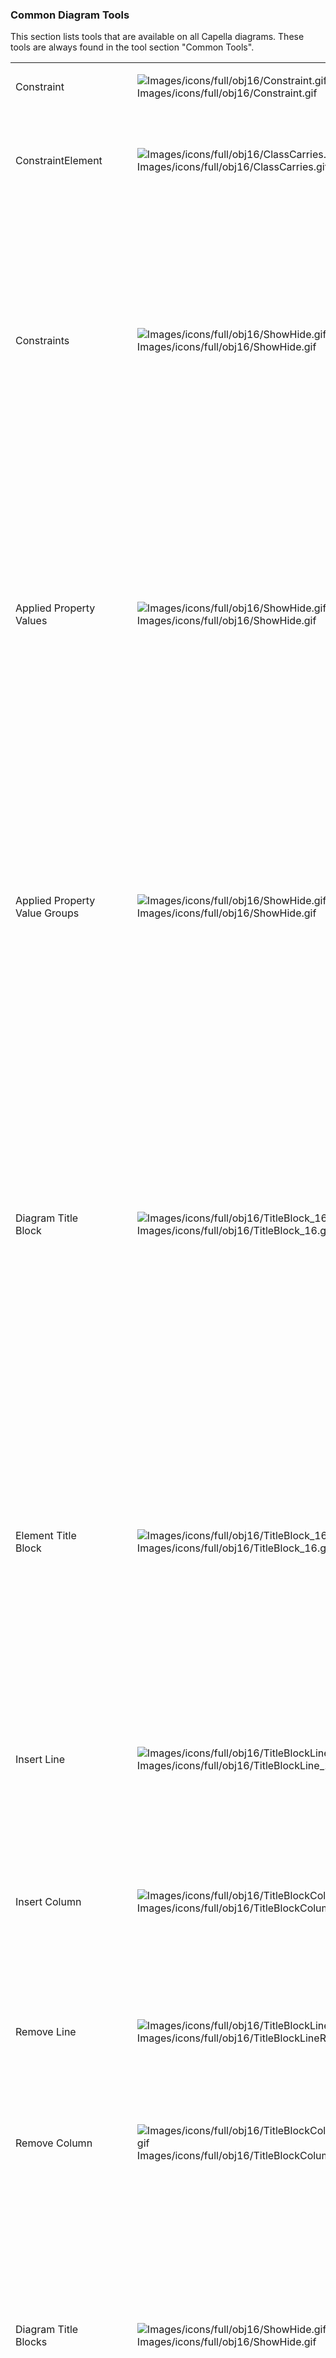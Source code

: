 === Common Diagram Tools ===

This section lists tools that are available on all Capella diagrams. These tools are always found in the tool section "Common Tools".

{| border="1"
|-
| 	Constraint
| [[Image:Images/icons/full/obj16/Constraint.gif]]
| 		Create a new Constraint.
|-
| 	ConstraintElement
| [[Image:Images/icons/full/obj16/ClassCarries.gif]]
| 		Allocate a Source Constraint to an available Target Capella Element.
|-
| 	Constraints
| [[Image:Images/icons/full/obj16/ShowHide.gif]] 
| 		Creates or deletes graphical objects corresponding to existing Constraints. Removing a Constraint graphical object does not delete this Constraint from the model. This tool does not modify the semantic model. 	
|-
| 	Applied Property Values
| [[Image:Images/icons/full/obj16/ShowHide.gif]]
| 		Creates or deletes graphical objects corresponding to existing Property Values. Removing a Property Value graphical object does not delete this Property Value from the model. This tool does not modify the semantic model.
|-
| 	Applied Property Value Groups 	
| [[Image:Images/icons/full/obj16/ShowHide.gif]]
| 		Creates or deletes graphical objects corresponding to existing Property Value Groups. Removing a Property Value Group graphical object does not delete this Property Value Group from the model. This tool does not modify the semantic model.
|-
| 	Diagram Title Block 	
| [[Image:Images/icons/full/obj16/TitleBlock_16.gif]]
| 		Creates a graphical object corresponding to a Diagram Title Block which will display information related to the current diagram. The displayed data is configurable via the Capella Preferences page. The Diagram Title Block does not have a corresponding semantic object.
|-
| 	Element Title Block 	
| [[Image:Images/icons/full/obj16/TitleBlock_16.gif]]
| 		Creates a graphical object corresponding to an Element Title Block which will display information related to the current element to which the Element Title Block is applied. The Element Title Block does not have a corresponding semantic object.
|-
| 	Insert Line 	
| [[Image:Images/icons/full/obj16/TitleBlockLine_16.gif]]
| 		Creates a new line that will be inserted under the line of the currently selected cell of the Element Title Block.
|-
| 	Insert Column 	
| [[Image:Images/icons/full/obj16/TitleBlockColumn_16.gif]]
| 		Creates a new column that will be inserted to the right of the column of the currently selected cell of the Element Title Block.
|-
| 	Remove Line 	
| [[Image:Images/icons/full/obj16/TitleBlockLineRemove_16.gif]]
| 		Removes the line that contains the currently selected cell of the Element Title Block.
|-
| 	Remove Column 	
| [[Image:Images/icons/full/obj16/TitleBlockColumnRemove_16.gif]]
| 		Removes the column that contains the currently selected cell of the Element Title Block.
|-
| 	Diagram Title Blocks 	
| [[Image:Images/icons/full/obj16/ShowHide.gif]]
| 		Inserts or removes graphical objects on the diagrams corresponding to an existing Diagram Title Block. Removing a Diagram Title Block graphical object from the diagram does not delete the Diagram Title Block from the model.
|-
| 	Element Title Blocks 	
| [[Image:Images/icons/full/obj16/ShowHide.gif]]
| 		Inserts or removes graphical objects on the diagrams corresponding to an existing Element Title Block applied to an element. Removing an Element Title Block graphical object from the diagram does not delete the Element Title Block from the model.
|}


== Activity Scenario ==
                                                                                                                                                                                                                                    
{| border="1"
|-
| 	Exchange Context 	
| [[Image:Images/icons/full/obj16/ShowHide.gif]] 
| 		Creates or deletes graphical objects corresponding to existing Exchange Contexts. Removing an Exchange Context graphical object does not delete the corresponding Constraint from the model. This tool does not modify the semantic model. 	
|-
| 	Activity 	
| [[Image:Images/icons/full/obj16/OperationalActivity.gif]] 
| 
|-
| 	Activities 	
| [[Image:Images/icons/full/obj16/ShowHide.gif]] 
| 
|-
| 	Interaction 	
| [[Image:Images/icons/full/obj16/AsyncSequenceMessage.gif]] 
| 		Creates a new Sequence Message invoking an Interaction without return branch between the Source and Target Lifelines representing existing Operational Activities. This tool opens a selection wizard to select an available existing Interaction or to create a new one between these Operational Activities. 	
|-
| 	Interaction with return branch 	
| [[Image:Images/icons/full/obj16/SequenceMessage.gif]] 
| 		Creates a new Sequence Message invoking an Interaction with return branch between the Source and Target Lifelines representing existing Operational Activities. This tool opens a selection wizard to select an available existing Interaction or to create a new one between these Operational Activities. 	
|-
| 	Reference 	
| [[Image:Images/icons/full/obj16/InteractionUse.gif]] 
| 		Creates a Reference to an existing Operational Activity Scenario. Lifelines covered by the Reference box represent Operational Activities also represented in the referenced Scenario. 	
|-
| 	LOOP 	
| [[Image:Images/icons/full/obj16/CombinedFragment.gif]] 
| 		Creates a Combined Fragment with the kind LOOP (repeated part of the Scenario) and involving the covered Lifelines.  	
|-
| 	ALT 	
| [[Image:Images/icons/full/obj16/CombinedFragment.gif]] 
| 		Creates a Combined Fragment with the kind ALT (Alternative) and involving the covered Lifelines. Operands should be added to the combined Fragment. 	
|-
| 	PAR 	
| [[Image:Images/icons/full/obj16/CombinedFragment.gif]] 
| 		Creates a Combined Fragment with the kind PAR (Parallel) and involving the covered Lifelines. Operands should be added to the combined Fragment. 	
|-
| 	Other Combined Fragment 	
| [[Image:Images/icons/full/obj16/CombinedFragment.gif]] 
| 		Creates a Combined Fragment with selected kind and involving the covered Lifelines. The Kind of the Fragment has to be set using the Property Editors. 	
|-
| 	Operand 	
| [[Image:Images/icons/full/obj16/InteractionOperand.gif]] 
| 		Creates a new Operand within the selected Combined Fragment.  	
|-
| 	State / Mode 	
| [[Image:Images/icons/full/obj16/ShowHide.gif]] 
| 		Create a State Fragment referencing an existing State/Mode of the Target Component/Actor. This tool opens a selection wizard to select an available State/Mode. 	
|-
| 	Duration 	
| [[Image:Images/icons/full/obj16/BracketEdgeStyle.gif]] 
| 		Create a new constraint duration between two interaction fragments of the sequence diagram. 	
|}
=== Sample ===
[[Image:Images/diagrams/EOLE/OAS_Operational Activity Scenario.jpg|Sample will be available soon]]    

== Capability Realization Blank ==
                                                                                                                                                                                                                                                                                                    
{| border="1"
|-
| 	Capability Realization  	
| [[Image:Images/icons/full/obj16/CapabilityUseCase.gif]] 
| 		Creates a new Capability Realization 	
|-
| 	Component 	
| [[Image:Images/icons/full/obj16/System.gif]] 
| 		Creates a new Logical / Physical Component (and creates a Part in the selected Container Component) 	
|-
| 	COTS 	
| [[Image:Images/icons/full/obj16/System.gif]] 
| 		Creates a new Configuration Item with kind COTS (Commercial Off The Shelf). 	
|-
| 	CS 	
| [[Image:Images/icons/full/obj16/System.gif]] 
| 		Creates a new Configuration Item with kind CS (Computer Software) . 	
|-
| 	HW 	
| [[Image:Images/icons/full/obj16/System.gif]] 
| 		Creates a new Configuration Item with kind HW (Hardware) . 	
|-
| 	Interface 	
| [[Image:Images/icons/full/obj16/System.gif]] 
| 		Creates a new Configuration Item with kind Interface. 	
|-
| 	NDI 	
| [[Image:Images/icons/full/obj16/System.gif]] 
| 		Creates a new Configuration Item with kind NDI (Not Developed Item) . 	
|-
| 	Prime Item 	
| [[Image:Images/icons/full/obj16/System.gif]] 
| 		Creates a new Configuration Item with kind Prime Item. 	
|-
| 	System 	
| [[Image:Images/icons/full/obj16/System.gif]] 
| 		Creates a new Configuration Item with kind System. 	
|-
| 	Actor 	
| [[Image:Images/icons/full/obj16/Actor.gif]] 
| 		Creates a new Logical Actor / Physical Actor (and creates a Part in the Context element of the current level) 	
|-
| 	Involvement 	
| [[Image:Images/icons/full/obj16/Use.gif]] 
| 		Creates a new Involvement relationship between the source Capability Realization and the target Component. 	
|-
| 	Extends 	
| [[Image:Images/icons/full/obj16/Extend.gif]] 
| 		Creates a new Extension relationship between the source and target Capability Realizations. 	
|-
| 	Includes 	
| [[Image:Images/icons/full/obj16/Include.gif]] 
| 		Creates a new Inclusion relationship between the source and target Capability Realizations. 	
|-
| 	Generalization 	
| [[Image:Images/icons/full/obj16/Generalization.gif]] 
| 		Creates a new Generalization relationship between the source and target Actors/Components/Capabilities. 	
|-
| 	Capability Realizations 	
| [[Image:Images/icons/full/obj16/ShowHide.gif]] 
| 		Insert/Remove Capability Realizations. Create or delete graphical objects corresponding to already existing Capability Realizations. Removing a Capability Realization graphical object from the diagram does not delete the Capability Realization from the model. This tool does not modify the semantic model. 	
|-
| 	Components 	
| [[Image:Images/icons/full/obj16/ShowHide.gif]] 
| 		Insert/Remove Logical / Physical Component. Create or delete graphical objects representing existing Components. Removing a Component graphical object from a diagram does not delete the Component from the model. This tool does not modify the semantic model. 	
|-
| 	Actors 	
| [[Image:Images/icons/full/obj16/ShowHide.gif]] 
| 		Insert/Remove Logical / Physical Actors. Create or delete graphical objects representing existing Actors. Removing a Component graphical object from a diagram does not delete the Actor from the model. This tool does not modify the semantic model. 	
|-
| 	Relationships 	
| [[Image:Images/icons/full/obj16/ShowHide.gif]] 
| 		Insert/Remove Relationships 	
|}    
=== Sample ===
[[Image:Images/diagrams/EOLE/CRB_Capability Realization Blank.jpg|Sample will be available soon]]    

== Capability Realization Refinement [DEPRECATED] ==
   
== Class Diagram Blank ==
                                                                                                                                                                                                                                                                                                                                                                                                                                                                                                                                                                                                                                                                                                                                                                                                                                 
{| border="1"
|-
| 	Data Package 	
| [[Image:Images/icons/full/obj16/ClassPkg.gif]] 
| 		Creates a new Data Package. 	
|-
| 	Class 	
| [[Image:Images/icons/full/obj16/Class.gif]] 
| 		Creates a new Class. 	
|-
| 	Union 	
| [[Image:Images/icons/full/obj16/Union.gif]] 
| 		Creates a new Union. 	
|-
| 	Collection 	
| [[Image:Images/icons/full/obj16/Collection.gif]] 
| 		Creates a new Collection. 	
|-
| 	BooleanType 	
| [[Image:Images/icons/full/obj16/BooleanType.gif]] 
| 		Creates a new Boolean Type. 	
|-
| 	BooleanLiteral 	
| [[Image:Images/icons/full/obj16/LiteralStringValue.gif]] 
| 		Creates a new Boolean Literal. 	
|-
| 	Enumeration 	
| [[Image:Images/icons/full/obj16/Enumeration.gif]] 
| 		Creates a new Enumeration. 	
|-
| 	EnumerationLiteral 	
| [[Image:Images/icons/full/obj16/EnumerationLiteral.gif]] 
| 		Creates a new Enumeration Literal in the selected Enumeration. 	
|-
| 	NumericType 	
| [[Image:Images/icons/full/obj16/NumericType.gif]] 
| 		Creates a new NumericType. 	
|-
| 	StringType 	
| [[Image:Images/icons/full/obj16/StringType.gif]] 
| 		Creates a new StringType. 	
|-
| 	PhysicalQuantity 	
| [[Image:Images/icons/full/obj16/PhysicalQuantity.gif]] 
| 		Creates a new Physical Quantity. 	
|-
| 	Unit 	
| [[Image:Images/icons/full/obj16/Unit.gif]] 
| 		Creates a new Unit. 	
|-
| 	Numeric Reference 	
| [[Image:Images/icons/full/obj16/NumericReference.gif]] 
| 		Creates a new Numeric Reference. 	
|-
| 	Literal Numeric Value 	
| [[Image:Images/icons/full/obj16/LiteralNumericValue.gif]] 
| 		Creates a new Literal Numeric Value. 	
|-
| 	Unary Expression 	
| [[Image:Images/icons/full/obj16/UnaryExpression.gif]] 
| 		Creates a new Unary Expression. 	
|-
| 	Binary Expression 	
| [[Image:Images/icons/full/obj16/BinaryExpression.gif]] 
| 		Creates a new Binary Expression. 	
|-
| 	Literal String Value 	
| [[Image:Images/icons/full/obj16/LiteralStringValue.gif]] 
| 		Creates a new Literal String Value. 	
|-
| 	String Reference 	
| [[Image:Images/icons/full/obj16/StringReference.gif]] 
| 		Creates a new String Reference. 	
|-
| 	Boolean Reference 	
| [[Image:Images/icons/full/obj16/BooleanReference.gif]] 
| 		Creates a new Boolean Reference. 	
|-
| 	Complex Value 	
| [[Image:Images/icons/full/obj16/ComplexValue.gif]] 
| 		Creates a new Complex Value. 	
|-
| 	Complex Value Reference 	
| [[Image:Images/icons/full/obj16/ComplexValueReference.gif]] 
| 		Creates a new Complex Value Reference. 	
|-
| 	Enumeration Reference 	
| [[Image:Images/icons/full/obj16/EnumerationReference.gif]] 
| 		Creates a new Enumeration Reference. 	
|-
| 	Collection Value 	
| [[Image:Images/icons/full/obj16/ComplexValueReference.gif]] 
| 		Creates a new Collection Value. 	
|-
| 	Collection Value Reference 	
| [[Image:Images/icons/full/obj16/ComplexValueReference.gif]] 
| 		Creates a new Collection Value Reference. 	
|-
| 	Property 	
| [[Image:Images/icons/full/obj16/Property.gif]] 
| 		Creates a new Property in the selected Class or Union. This tool opens a selection wizard to select the type of the Property. 	
|-
| 	Class Operation 	
| [[Image:Images/icons/full/obj16/Service.gif]] 
| 		Creates a new Operation in the selected Class. 	
|-
| 	Parameter 	
| [[Image:Images/icons/full/obj16/Parameter.gif]] 
| 		Creates a new Parameter for the selected Class Operation. This tool opens a selection wizard to select the Type of the Parameter. 	
|-
| 	Association 	
| [[Image:Images/icons/full/obj16/ClassAssociation.gif]] 
| 		Creates a new Association relationship between the Source and Target Classifiers (Class, Union, Collection).  	
|-
| 	Aggregation 	
| [[Image:Images/icons/full/obj16/ClassAggregation.gif]] 
| 		Creates a new Aggregation relationship between the Source and Target Classifiers (Class, Union, Collection).. 	
|-
| 	Composition 	
| [[Image:Images/icons/full/obj16/ClassComposition.gif]] 
| 		Creates a new Composition relationship between the Source and Target Classifiers (Class, Union, Collection). 	
|-
| 	Generalization 	
| [[Image:Images/icons/full/obj16/Generalization.gif]] 
| 		Creates a new Generalization relationship between the Source and Target elements (Class, Union, Collection, Datatypes, etc.). 	
|-
| 	Collection Type 	
| [[Image:Images/icons/full/obj16/ClassCarries.gif]] 
| 		Sets the type of a Collection with an existing Type.  	
|-
| 	Data Packages 	
| [[Image:Images/icons/full/obj16/ShowHide.gif]] 
| 		Creates or deletes graphical objects corresponding to existing Data Packages. Removing a Data Package graphical object does not delete this Data Package from the model. This tool does not modify the semantic model.  	
|-
| 	Types 	
| [[Image:Images/icons/full/obj16/ShowHide.gif]] 
| 		Creates or deletes graphical objects corresponding to existing Types. Removing a Type graphical object does not delete this Type from the model. This tool does not modify the semantic model. 	
|-
| 	Properties 	
| [[Image:Images/icons/full/obj16/ShowHide.gif]] 
| 		Insert/Remove properties 	
|-
| 	Operations 	
| [[Image:Images/icons/full/obj16/ShowHide.gif]] 
| 		Insert/Remove operations 	
|-
| 	Data Values 	
| [[Image:Images/icons/full/obj16/ShowHide.gif]] 
| 		Insert/Remove Data Values 	
|-
| 	Relationships 	
| [[Image:Images/icons/full/obj16/ShowHide.gif]] 
| 		Insert/Remove Relationships 	
|-
| 	Interface Package 	
| [[Image:Images/icons/full/obj16/ClassPkg.gif]] 
| 		Creates a new Interface Package. 	
|-
| 	Interface 	
| [[Image:Images/icons/full/obj16/Interface.gif]] 
| 		Creates a new Interface. 	
|-
| 	Event 	
| [[Image:Images/icons/full/obj16/ExchangeItemEvent.gif]] 
| 		Creates a new Exchange Item with a Communication Mechanism set to EVENT. 	
|-
| 	Operation 	
| [[Image:Images/icons/full/obj16/ExchangeItemOperation.gif]] 
| 		Creates a new Exchange Item with a Communication Mechanism set to OPERATION. 	
|-
| 	Flow 	
| [[Image:Images/icons/full/obj16/ExchangeItemFlow.gif]] 
| 		Creates a new Exchange Item with a Communication Mechanism set to FLOW. 	
|-
| 	Data 	
| [[Image:Images/icons/full/obj16/ExchangeItemData.gif]] 
| 		Creates a new Exchange Item with a Communication Mechanism set to SHARED_DATA. 	
|-
| 	Undefined Exchange Item 	
| [[Image:Images/icons/full/obj16/ExchangeItem.gif]] 
| 		Create a new Exchange Item with an UNSET Communication Mechanism. 	
|-
| 	Exchange Item Element 	
| [[Image:Images/icons/full/obj16/ClassCarries.gif]] 
| 		Creates a new Exchange Item Element belonging to the Source Exchange Item and typed by the Target Type. 	
|-
| 	Manage Exchange Item Allocations 	
| [[Image:Images/icons/full/obj16/Manage.gif]] 
| 		Manage Exchange Item Allocations 	
|-
| 	Interface Packages 	
| [[Image:Images/icons/full/obj16/ShowHide.gif]] 
| 		Insert/Remove Interface Packages 	
|-
| 	Interfaces 	
| [[Image:Images/icons/full/obj16/ShowHide.gif]] 
| 		Insert/Remove Interfaces 	
|-
| 	Exchange Items 	
| [[Image:Images/icons/full/obj16/ShowHide.gif]] 
| 		Insert/Remove Exchange Items 	
|-
| 	Exchange Item Element Links 	
| [[Image:Images/icons/full/obj16/ShowHide.gif]] 
| 		Insert/Remove Exchange Item Element Links 	
|-
| 	Initialization from existing diagram 	
| [[Image:Images/icons/full/obj16/DAnalysis.png]] 
| 		Initializes the current diagram according to an existing diagram defined in the previous architecture. It adds realizing elements for each element from the source diagram and preserves layout between diagrams. This tool does not modify the semantic model. 	
|}    
=== Sample ===
[[Image:Images/diagrams/EOLE/CDB_Class Diagram Blank.jpg|Sample will be available soon]]    
== Exchange Scenario ==
                                                                                                                                                                                                                                                                                                                                                                                                                              
{| border="1"
|-
| 	Exchange Context 	
| [[Image:Images/icons/full/obj16/ShowHide.gif]] 
| 		Creates or deletes graphical objects corresponding to existing Exchange Contexts. Removing an Exchange Context graphical object does not delete the corresponding Constraint from the model. This tool does not modify the semantic model. 	
|-
| 	Node PC 	
| [[Image:Images/icons/full/obj16/ComponentInstanceNodePC.gif]] 
| 
|-
| 	Behavior PC 	
| [[Image:Images/icons/full/obj16/ComponentInstance.gif]] 
| 
|-
| 	Component 	
| [[Image:Images/icons/full/obj16/ComponentInstance.gif]] 
| 
|-
| 	Actor 	
| [[Image:Images/icons/full/obj16/Actor.gif]] 
| 
|-
| 	Components 	
| [[Image:Images/icons/full/obj16/ShowHide.gif]] 
| 
|-
| 	Actors 	
| [[Image:Images/icons/full/obj16/ShowHide.gif]] 
|
|-
| 	Add multiple lifelines for an existing Actor
| [[Image:Images/icons/full/obj16/AddInstanceRole.gif]]
| 	Creates a new Lifeline representing an existing Actor. This allows to have multiple Lifelines representing the same Actor in a single scenario. 
| 
|-
| 	Add multiple lifelines for an existing Component
| [[Image:Images/icons/full/obj16/AddInstanceRole.gif]]
| 	Creates a new Lifeline representing an existing Component. This allows to have multiple Lifelines representing the same Component in a single scenario. 
| 
|-
| 	Functional Exchange 	
| [[Image:Images/icons/full/obj16/AsyncSequenceMessage.gif]] 
| 		Creates a new Sequence Message invoking a Functional Exchange without return branch between the Source and Target Lifelines representing existing Component/Actor Parts. The kind of these Components/Actors is related to the Architecture. This tool opens a selection wizard to select an available existing Functional Exchange or to create a new one between existing/new allocated  Functions. This tool is masked as soon as a Component Exchange is displayed on the scenario. 	
|-
| 	Functional Exchange with Return Branch 	
| [[Image:Images/icons/full/obj16/SequenceMessage.gif]] 
| 		Creates a new Sequence Message invoking a Functional Exchange with return branch between the Source and Target Lifelines representing existing Component/Actor Parts. The kind of these Components/Actors is related to the Architecture. This tool opens a selection wizard to select an available existing Functional Exchange or to create a new one between existing/new allocated  Functions. This tool is masked as soon as a Component Exchange is displayed on the scenario.  	
|-
| 	Component Exchange 	
| [[Image:Images/icons/full/obj16/AsyncSequenceMessage.gif]] 
| 		Creates a new Sequence Message invoking a Component Exchange without return branch between the Source and Target Lifelines representing existing Component/Actor Parts. The kind of these Components/Actors is related to the Architecture. This tool opens a selection wizard to select an available existing Component Exchange or to create a new one between these Components/Actors.This tool is masked as soon as a Functional Exchange is displayed on the scenario. 	
|-
| 	Component Exchange with Return Branch 	
| [[Image:Images/icons/full/obj16/SequenceMessage.gif]] 
| 		Creates a new Sequence Message invoking a Component Exchange with return branch between the Source and Target Lifelines representing existing Component/Actor Parts. The kind of these Components/Actors is related to the Architecture. This tool opens a selection wizard to select an available existing Component Exchange or to create a new one between these Components/Actors.This tool is masked as soon as a Functional Exchange is displayed on the scenario. 	
|-
| 	Arm timer 	
| [[Image:Images/icons/full/obj16/SequenceMessage.gif]] 
| 		Create a new sequence message to arm a timer. 	
|-
| 	Cancel timer 	
| [[Image:Images/icons/full/obj16/SequenceMessage.gif]] 
| 		Create a new sequence message to cancel a prieviously armed timer. 	
|-
| 	Found Functional Exchange 	
| [[Image:Images/icons/full/obj16/FoundMessage.gif]] 
| 		Creates a new Found Sequence Message invoking a Functional Exchange between the Source and Target Lifelines representing existing Components / Actors. This tool opens a selection wizard to select an available existing Functional Exchange. 	
|-
| 	Lost Component Exchange 	
| [[Image:Images/icons/full/obj16/LostMessage.gif]] 
| 		Creates a new Lost Sequence Message invoking a Component Exchange between the Source and Target Lifelines representing existing Components / Actors. This tool opens a selection wizard to select an available existing Component Exchange. 	
|-
| 	Found Component Exchange 	
| [[Image:Images/icons/full/obj16/FoundMessage.gif]] 
| 		Creates a new Found Sequence Message invoking a Component Exchange between the Source and Target Lifelines representing existing Components / Actors. This tool opens a selection wizard to select an available existing Component Exchange. 	
|-
| 	Lost Functional Exchange 	
| [[Image:Images/icons/full/obj16/LostMessage.gif]] 
| 		Creates a new Lost Sequence Message invoking a Functional Exchange between the Source and Target Lifelines representing existing Components / Actors. This tool opens a selection wizard to select an available existing Functional Exchange. 	
|-
| 	Allocated Function 	
| [[Image:Images/icons/full/obj16/ShowHide.gif]] 
| 		Create a State Fragment referencing an existing Function allocated to Target Component/Actor. This tool opens a selection wizard to select an available Function. 	
|-
| 	Involved State / Mode 	
| [[Image:Images/icons/full/obj16/ShowHide.gif]] 
| 		Create a State Fragment referencing an existing State/Mode of the Target Component/Actor. This tool opens a selection wizard to select an available State/Mode. 	
|-
| 	Reference 	
| [[Image:Images/icons/full/obj16/InteractionUse.gif]] 
| 		Creates a Reference to existing Scenario with the kind DATA_FLOW covering Target Lifelines representing existing Component/Actor Parts. 	
|-
| 	LOOP 	
| [[Image:Images/icons/full/obj16/CombinedFragment.gif]] 
| 		Creates a Combined Fragment with the kind LOOP covering Target Lifelines representing existing Component/Actor Parts. 	
|-
| 	ALT 	
| [[Image:Images/icons/full/obj16/CombinedFragment.gif]] 
| 		Creates a Combined Fragment with the kind ALT covering Target Lifelines representing existing Component/Actor Parts. Operands should be added to the combined Fragment. 	
|-
| 	PAR 	
| [[Image:Images/icons/full/obj16/CombinedFragment.gif]] 
| 		Creates a Combined Fragment with the kind PAR covering Target Lifelines representing existing Component/Actor Parts. Operands should be added to the combined Fragment. 	
|-
| 	Other Combined Fragment 	
| [[Image:Images/icons/full/obj16/CombinedFragment.gif]] 
| 		Creates a Combined Fragment with selected kind covering Target Lifelines representing existing Component/Actor Parts. Operands should be added to the combined Fragment. 	
|-
| 	Operand 	
| [[Image:Images/icons/full/obj16/InteractionOperand.gif]] 
| 		Creates a new Operand within the target Combined Fragment.  	
|-
| 	Duration 	
| [[Image:Images/icons/full/obj16/BracketEdgeStyle.gif]] 
| 		Create a new constraint duration between two interaction fragments of the sequence diagram. 	
|}    
=== Sample ===
[[Image:Images/diagrams/EOLE/ES_Exchange Scenario.jpg|Sample will be available soon]]    
== Interface Scenario ==
                                                                                                                                                                                                                                                                                                                                                                                                                                                                  
{| border="1"
|-
| 	Component 	
| [[Image:Images/icons/full/obj16/InstanceRole.gif]] 
| 
|-
| 	COTS 	
| [[Image:Images/icons/full/obj16/InstanceRole.gif]] 
| 
|-
| 	CS 	
| [[Image:Images/icons/full/obj16/InstanceRole.gif]] 
| 
|-
| 	HW 	
| [[Image:Images/icons/full/obj16/InstanceRole.gif]] 
| 
|-
| 	Interface 	
| [[Image:Images/icons/full/obj16/InstanceRole.gif]] 
| 
|-
| 	NDI 	
| [[Image:Images/icons/full/obj16/InstanceRole.gif]] 
| 
|-
| 	Prime Item 	
| [[Image:Images/icons/full/obj16/InstanceRole.gif]] 
| 
|-
| 	System 	
| [[Image:Images/icons/full/obj16/InstanceRole.gif]] 
| 
|-
| 	Actor 	
| [[Image:Images/icons/full/obj16/Actor.gif]] 
| 
|-
| 	Components 	
| [[Image:Images/icons/full/obj16/ShowHide.gif]] 
| 
|-
| 	Actors 	
| [[Image:Images/icons/full/obj16/ShowHide.gif]] 
| 
|-
| 	Add multiple lifelines for an existing Actor
| [[Image:Images/icons/full/obj16/AddInstanceRole.gif]]
| 	Creates a new Lifeline representing an existing Actor. This allows to have multiple Lifelines representing the same Actor in a single scenario. 
| 
|-
| 	Add multiple lifelines for an existing Component
| [[Image:Images/icons/full/obj16/AddInstanceRole.gif]]
| 	Creates a new Lifeline representing an existing Component. This allows to have multiple Lifelines representing the same Component in a single scenario. 
| 
|-
| 	Shared Data/Event  	
| [[Image:Images/icons/full/obj16/ShowHide.gif]] 
| 
|-
| 	Sequence Message 	
| [[Image:Images/icons/full/obj16/AsyncSequenceMessage.gif]] 
| 		Creates a new Sequence Message invoking a Interface Exchange Item allocation without return branch between the Source and Target Lifelines representing existing Component/Actor Parts. The kind of these Components/Actors is related to the Architecture. This tool opens a selection wizard to select an available existing Interface Exchange Item allocation or to create a new one to existing/new Interface. 	
|-
| 	Sequence Message with Return Branch 	
| [[Image:Images/icons/full/obj16/SequenceMessage.gif]] 
| 		Creates a new Sequence Message invoking a Interface Exchange Item allocation with return branch between the Source and Target Lifelines representing existing Component/Actor Parts. The kind of these Components/Actors is related to the Architecture. This tool opens a selection wizard to select an available existing Interface Exchange Item allocation or to create a new one to existing/new Interface. 	
|-
| 	Create message 	
| [[Image:Images/icons/full/obj16/CreateSequenceMessage.gif]] 
| 		Creates a new Create Sequence Message invoking a Interface Exchange Item allocation between the Source and Target Lifelines representing existing Component/Actor Parts. The kind of these Components/Actors is related to the Architecture. This tool opens a selection wizard to select an available existing Interface Exchange Item allocation or to create a new one to existing/new Interface. 	
|-
| 	Delete message 	
| [[Image:Images/icons/full/obj16/DeleteSequenceMessage.gif]] 
| 		Creates a new Delete Sequence Message invoking a Interface Exchange Item allocation between the Source and Target Lifelines representing existing Component/Actor Parts. The kind of these Components/Actors is related to the Architecture. This tool opens a selection wizard to select an available existing Interface Exchange Item allocation or to create a new one to existing/new Interface. 	
|-
| 	Arm timer 	
| [[Image:Images/icons/full/obj16/SequenceMessage.gif]] 
| 		Create a new sequence message to arm a timer. 	
|-
| 	Cancel timer 	
| [[Image:Images/icons/full/obj16/SequenceMessage.gif]]  
| 		Create a new sequence message to cancel a prieviously armed timer. 	
|-
| 	Found Message 	
| [[Image:Images/icons/full/obj16/FoundMessage.gif]] 
| 		Creates a new Found Sequence Message invoking an Exchange Item between the Source and Target Lifelines representing existing Components / Actors. This tool opens a selection wizard to select an available existing Exchange Item. 	
|-
| 	Lost Message 	
| [[Image:Images/icons/full/obj16/LostMessage.gif]] 
| 		Creates a new Lost Sequence Message invoking an Exchange Item between the Source and Target Lifelines representing existing Components / Actors. This tool opens a selection wizard to select an available existing Exchange Item. 	
|-
| 	LOOP 	
| [[Image:Images/icons/full/obj16/CombinedFragment.gif]] 
| 		Creates a Combined Fragment with the kind LOOP covering Target Lifelines representing existing Component/Actor Parts. 	
|-
| 	ALT 	
| [[Image:Images/icons/full/obj16/CombinedFragment.gif]] 
| 		Creates a Combined Fragment with the kind ALT covering Target Lifelines representing existing Component/Actor Parts. Operands should be added to the combined Fragment. 	
|-
| 	PAR 	
| [[Image:Images/icons/full/obj16/CombinedFragment.gif]] 
| 		Creates a Combined Fragment with the kind PAR covering Target Lifelines representing existing Component/Actor Parts. Operands should be added to the combined Fragment. 	
|-
| 	Other Combined Fragment 	
| [[Image:Images/icons/full/obj16/CombinedFragment.gif]] 
| 		Creates a Combined Fragment with selected kind covering Target Lifelines representing existing Component/Actor Parts. Operands should be added to the combined Fragment. 	
|-
| 	Duration 	
| [[Image:Images/icons/full/obj16/BracketEdgeStyle.gif]] 
| 		Create a new constraint duration between two interaction fragments of the sequence diagram. 	
|-
| 	Exchange Context 	
| [[Image:Images/icons/full/obj16/ShowHide.gif]] 
| 		Creates or deletes graphical objects corresponding to existing Exchange Contexts. Removing an Exchange Context graphical object does not delete the corresponding Constraint from the model. This tool does not modify the semantic model. 	
|-
| 	Allocated Function 	
| [[Image:Images/icons/full/obj16/ShowHide.gif]] 
| 		Create a State Fragment referencing an existing Function allocated to Target Component/Actor. This tool opens a selection wizard to select an available Function. 	
|-
| 	Involved State / Mode 	
| [[Image:Images/icons/full/obj16/ShowHide.gif]] 
| 		Create a State Fragment referencing an existing State/Mode of the Target Component/Actor. This tool opens a selection wizard to select an available State/Mode. 	
|-
| 	Reference 	
| [[Image:Images/icons/full/obj16/InteractionUse.gif]] 
| 		Create a State Fragment referencing an existing State/Mode of the Target Component/Actor. This tool opens a selection wizard to select an available State/Mode. 	
|-
| 	Operand 	
| [[Image:Images/icons/full/obj16/InteractionOperand.gif]] 
| 		Creates a new Operand within the target Combined Fragment.  	
|}    
=== Sample ===
[[Image:Images/diagrams/EOLE/IS_Interface Scenario.jpg|Sample will be available soon]]    
== Configuration Items Breakdown ==
                                                                                                                                                                
{| border="1"
|-
| 	COTS 	
| [[Image:Images/icons/full/obj16/COTSCI.gif]] 
| 		Creates a new Configuration Item with kind COTS (Commercial Off The Shelf). 	
|-
| 	CS 	
| [[Image:Images/icons/full/obj16/CSCI.gif]] 
| 		Creates a new Configuration Item with kind CS (Computer Software) . 	
|-
| 	HW 	
| [[Image:Images/icons/full/obj16/HWCI.gif]] 
| 		Creates a new Configuration Item with kind HW (Hardware) . 	
|-
| 	Interface 	
| [[Image:Images/icons/full/obj16/InterfaceCI.gif]] 
| 		Creates a new Configuration Item with kind Interface. 	
|-
| 	NDI 	
| [[Image:Images/icons/full/obj16/NDICI.gif]] 
| 		Creates a new Configuration Item with kind NDI (Not Developed Item) . 	
|-
| 	Prime Item 	
| [[Image:Images/icons/full/obj16/PrimeItemCI.gif]] 
| 		Creates a new Configuration Item with kind Prime Item. 	
|-
| 	System 	
| [[Image:Images/icons/full/obj16/SystemCI.gif]] 
| 		Creates a new Configuration Item with kind System. 	
|-
| 	Contained In 	
| [[Image:Images/icons/full/obj16/containedIn.png]] 
| 		Move a Source Configuration Item Part from its Container to Target Configuration Item Part. 	
|}    
=== Sample ===
[[Image:Images/diagrams/EOLE/CIBD_Configuration Items Breakdown.jpg|Sample will be available soon]]    
== Contextual Capability ==
                                                                                                                                                                                                                           
{| border="1"
|-
| 	Actor 	
| [[Image:Images/icons/full/obj16/Actor.gif]] 
| 		Creates a new Actor. 	
|-
| 	Mission 	
| [[Image:Images/icons/full/obj16/Mission.gif]] 
| 		Creates a new Mission. 	
|-
| 	Capability 	
| [[Image:Images/icons/full/obj16/CapabilityUseCase.gif]] 
| 		Creates a new Capability. 	
|-
| 	Capability Exploitation 	
| [[Image:Images/icons/full/obj16/Use.gif]] 
| 		Create a new Capability Exploitation relationship between the Source Mission and Target Capability. 	
|-
| 	Involved Actor 	
| [[Image:Images/icons/full/obj16/Use.gif]] 
| 		Create a new Actor Capability Involvement relationship between the Source Capability and Target Actor. 	
|-
| 	Extends 	
| [[Image:Images/icons/full/obj16/Extend.gif]] 
| 		Create a new Capability Extension relationship between the Source and Target Capabilities. 	
|-
| 	Includes 	
| [[Image:Images/icons/full/obj16/Include.gif]] 
| 		Create a new Capability Inclusion relationship between the Source and Target Capabilities. 	
|-
| 	Generalization 	
| [[Image:Images/icons/full/obj16/Generalization.gif]] 
| 		Create a new Generalization relationship between the Source and Target Super Actors/Capabilities. 	
|-
| 	Actors 	
| [[Image:Images/icons/full/obj16/ShowHide.gif]] 
| 		Insert/Remove Actors. Create or delete graphical objects corresponding to existing Actors. Removing an Actor graphical does not delete this Actor. This tool does not modify the semantic model. 	
|-
| 	Missions 	
| [[Image:Images/icons/full/obj16/ShowHide.gif]] 
| 		Insert/Remove Missions. Create or delete graphical objects corresponding to existing Missions. Removing a Mission graphical does not delete this Actor. This tool does not modify the semantic model. 	
|-
| 	Capabilities 	
| [[Image:Images/icons/full/obj16/ShowHide.gif]] 
| 		Insert/Remove Capabilities. Create or delete graphical objects corresponding to existing Capabilities. Removing a Capability graphical does not delete this Actor. This tool does not modify the semantic model. 	
|-
| 	Relationships 	
| [[Image:Images/icons/full/obj16/ShowHide.gif]] 
| 		Insert/Remove Relationships 	
|}    
=== Sample ===
[[Image:Images/diagrams/EOLE/CC_Contextual Capabilty.jpg|Sample will be available soon]]    
== Contextual Capability Realization Involvement ==
                                                                                 
{| border="1"
|-
| 	Involve Component 	
| [[Image:Images/icons/full/obj16/Insert.gif]] 
| 		Create a new Involvement relationship between the Source Capability and Target Component. This tool opens a selection wizard to select an available Component. 	
|}    
=== Sample ===
[[Image:Images/diagrams/EOLE/CRI_Contextual Capability Realization Involvement.jpg|Sample will be available soon]]    
== Contextual Component Detailed Interfaces ==
                                                                                                                                                                                                                                                                                                                                                                                                                         
{| border="1"
|-
| 	Interface 	
| [[Image:Images/icons/full/obj16/Interface.gif]] 
| 		Creates an Interface 	
|-
| 	In Flow Port 	
| [[Image:Images/icons/full/obj16/FlowPortIn.gif]] 
| 		Creates a Component Port with a Kind FLOW and a direction IN 	
|-
| 	Out Flow Port 	
| [[Image:Images/icons/full/obj16/FlowPortOut.gif]] 
| 		Creates a Component Port with a Kind FLOW and a direction OUT 	
|-
| 	InOut Flow Port 	
| [[Image:Images/icons/full/obj16/FlowPort.gif]] 
| 		Creates a Component Port with a Kind FLOW and a direction INOUT 	
|-
| 	Standard Port 	
| [[Image:Images/icons/full/obj16/StandardPort.gif]] 
| 		Creates a Component Port with a Kind STANDARD and a direction UNSET 	
|-
| 	Implements 	
| [[Image:Images/icons/full/obj16/Implement.gif]] 
| 		Creates an Implementation relationship from a Component to an Interface 	
|-
| 	Uses 	
| [[Image:Images/icons/full/obj16/Use.gif]] 
| 		Creates an Use relationship from a Component to an Interface 	
|-
| 	Requires 	
| [[Image:Images/icons/full/obj16/Require.gif]] 
| 		Creates a Require relationship from a Component Port to an Interface 	
|-
| 	Provides 	
| [[Image:Images/icons/full/obj16/Provide.gif]] 
| 		Creates a Provide relationship from a Component Port to an Interface 	
|-
| 	Generalization 	
| [[Image:Images/icons/full/obj16/Generalization.gif]] 
| 		Creates a Generalization relationship (inheritance) between two Components or between two Interfaces 	
|-
| 	Event 	
| [[Image:Images/icons/full/obj16/ExchangeItemEvent.gif]] 
| 		Creates an Exchange Item with a Communication Mechanism set to EVENT 	
|-
| 	Operation 	
| [[Image:Images/icons/full/obj16/ExchangeItemOperation.gif]] 
| 		Creates an Exchange Item with a Communication Mechanism set to OPERATION 	
|-
| 	Flow 	
| [[Image:Images/icons/full/obj16/ExchangeItemFlow.gif]] 
| 		Creates an Exchange Item with a Communication Mechanism set to FLOW 	
|-
| 	Data 	
| [[Image:Images/icons/full/obj16/ExchangeItemData.gif]] 
| 		Creates an Exchange Item with a Communication Mechanism set to SHARED DATA 	
|-
| 	Undefined Exchange Item 	
| [[Image:Images/icons/full/obj16/ExchangeItem.gif]] 
| 		Creates an Exchange Item with a Communication Mechanism set to UNSET 	
|-
| 	Exchange Item Element 	
| [[Image:Images/icons/full/obj16/Parameter.gif]] 
| 		Create a new Exchange Item Element in the selected Exchange Item. This tool opens a selection wizard to select the type of the Exchange Item Element. 	
|-
| 	Transmit 	
| [[Image:Images/icons/full/obj16/CommunicationLink.gif]] 
| 		Creates a Communication Link (Send/Produce/Call/Write) from a Component to an Exchange Item 	
|-
| 	Acquire 	
| [[Image:Images/icons/full/obj16/CommunicationLink.gif]] 
| 		Creates a Communication Link (Receive/Consume/Execute/Access) from a Component to an Exchange Item 	
|-
| 	Manage Exchange Item Allocations 	
| [[Image:Images/icons/full/obj16/Manage.gif]] 
| 		Creates an allocation relationship from an Interface to an Exchange Item. An Exchange Item can be allocated to several Interfaces. 	
|-
| 	Interfaces 	
| [[Image:Images/icons/full/obj16/ShowHide.gif]] 
| 		Insert/Remove Interfaces. Removing an Interface graphical object from a diagram does not delete the Interface from the model. This tool does not modify the semantic model. 	
|-
| 	Exchange Item Allocations 	
| [[Image:Images/icons/full/obj16/ShowHide.gif]] 
| 		Insert/Remove Exchange Items Allocations. Removing an Exchange Item Allocation graphical object from a diagram does not delete the Exchange Item Allocation from the model. This tool does not modify the semantic model. An Exchange Item allocation is a reference relationship from an Interface to an Exchange Item. 	
|-
| 	Exchange Items 	
| [[Image:Images/icons/full/obj16/ShowHide.gif]] 
| 		Insert/Remove Exchange Items. Removing an Exchange Item graphical object from a diagram does not delete the Exchange Item from the model. This tool does not modify the semantic model. 	
|-
| 	Exchange Item Elements 	
| [[Image:Images/icons/full/obj16/ShowHide.gif]] 
| 		Insert/Remove Exchange Items Elements. Removing an Exchange Item Element graphical object from a diagram does not delete the Exchange Item Element from the model. This tool does not modify the semantic model. 	
|}    
=== Sample ===
[[Image:Images/diagrams/EOLE/CDI_Contextual Component Detailed Interfaces.jpg|Sample will be available soon]]    
== Contextual Component External Interfaces ==
                                                                                                                                                                                                                                                                                                                                                                                                                                           
{| border="1"
|-
| 	Component 	
| [[Image:Images/icons/full/obj16/System.gif]] 
| 		Creates a new Logical / Physical Component (and creates a Part in the selected Container Component) 	
|-
| 	Actor 	
| [[Image:Images/icons/full/obj16/Actor.gif]] 
| 		Creates a new System Actor / Logical Actor / Physical Actor (and creates a Part in the Context element of the current level) 	
|-
| 	In Flow Port 	
| [[Image:Images/icons/full/obj16/FlowPortIn.gif]] 
| 		Creates a Component Port with a Kind FLOW and a direction IN 	
|-
| 	Out Flow Port 	
| [[Image:Images/icons/full/obj16/FlowPortOut.gif]] 
| 		Creates a Component Port with a Kind FLOW and a direction OUT 	
|-
| 	InOut Flow Port 	
| [[Image:Images/icons/full/obj16/FlowPort.gif]] 
| 		Creates a Component Port with a Kind FLOW and a direction INOUT 	
|-
| 	Standard Port 	
| [[Image:Images/icons/full/obj16/StandardPort.gif]] 
| 		Creates a Component Port with a Kind STANDARD and a direction UNSET 	
|-
| 	Interface 	
| [[Image:Images/icons/full/obj16/Interface.gif]] 
| 		Creates an Interface 	
|-
| 	Implements 	
| [[Image:Images/icons/full/obj16/Implement.gif]] 
| 		Creates an Implementation relationship from a Component to an Interface 	
|-
| 	Uses 	
| [[Image:Images/icons/full/obj16/Use.gif]] 
| 		Creates an Use relationship from a Component to an Interface 	
|-
| 	Provides 	
| [[Image:Images/icons/full/obj16/Provide.gif]] 
| 		Creates a Provide relationship from a Component Port to an Interface 	
|-
| 	Requires 	
| [[Image:Images/icons/full/obj16/Require.gif]] 
| 		Creates a Require relationship from a Component Port to an Interface 	
|-
| 	Generalization 	
| [[Image:Images/icons/full/obj16/Generalization.gif]] 
| 		Creates a Generalization relationship (inheritance) between two Components or between two Interfaces 	
|-
| 	Event 	
| [[Image:Images/icons/full/obj16/ExchangeItemEvent.gif]] 
| 		Creates an Exchange Item with a Communication Mechanism set to EVENT 	
|-
| 	Operation 	
| [[Image:Images/icons/full/obj16/ExchangeItemOperation.gif]] 
| 		Creates an Exchange Item with a Communication Mechanism set to OPERATION 	
|-
| 	Flow 	
| [[Image:Images/icons/full/obj16/ExchangeItemFlow.gif]] 
| 		Creates an Exchange Item with a Communication Mechanism set to FLOW 	
|-
| 	Data 	
| [[Image:Images/icons/full/obj16/ExchangeItemData.gif]] 
| 		Creates an Exchange Item with a Communication Mechanism set to SHARED DATA 	
|-
| 	Undefined Exchange Item 	
| [[Image:Images/icons/full/obj16/ExchangeItem.gif]] 
| 		Creates an Exchange Item with a Communication Mechanism set to UNSET 	
|-
| 	Exchange Item Allocation 	
| [[Image:Images/icons/full/obj16/Implement.gif]] 
| 		Creates an allocation relationship from an Interface to an Exchange Item. An Exchange Item can be allocated to several Interfaces. 	
|-
| 	Transmit 	
| [[Image:Images/icons/full/obj16/CommunicationLink.gif]] 
| 		Creates a Communication Link (Send/Produce/Call/Write) from a Component to an Exchange Item 	
|-
| 	Acquire 	
| [[Image:Images/icons/full/obj16/CommunicationLink.gif]] 
| 		Creates a Communication Link (Receive/Consume/Execute/Access) from a Component to an Exchange Item 	
|-
| 	Components 	
| [[Image:Images/icons/full/obj16/ShowHide.gif]] 
| 		Insert/Remove Logical / Physical Component. Create or delete graphical objects representing existing Components. Removing a Component graphical object from a diagram does not delete the Component from the model. This tool does not modify the semantic model. 	
|-
| 	Actors 	
| [[Image:Images/icons/full/obj16/ShowHide.gif]] 
| 		Insert/Remove Sytem / Logical / Physical Actors. Create or delete graphical objects representing existing Actors. Removing a Component graphical object from a diagram does not delete the Actor from the model. This tool does not modify the semantic model. 	
|-
| 	Interfaces 	
| [[Image:Images/icons/full/obj16/ShowHide.gif]] 
| 		Insert/Remove Interfaces. Removing an Interface graphical object from a diagram does not delete the Interface from the model. This tool does not modify the semantic model. 	
|-
| 	Exchange Items 	
| [[Image:Images/icons/full/obj16/ShowHide.gif]] 
| 		Insert/Remove Exchange Items. Removing an Exchange Item graphical object from a diagram does not delete the Exchange Item from the model. This tool does not modify the semantic model. 	
|}    
=== Sample ===
[[Image:Images/diagrams/EOLE/CEI_Contextual Component External Interfaces.jpg|Sample will be available soon]]    
== Contextual Component Internal Interfaces ==
                                                                                                                                                                                                                                                                                                                                                                                                                            
{| border="1"
|-
| 	Component 	
| [[Image:Images/icons/full/obj16/System.gif]] 
| 		Creates a new Logical / Physical Component (and creates a Part in the selected Container Component) 	
|-
| 	In Flow Port 	
| [[Image:Images/icons/full/obj16/FlowPortIn.gif]] 
| 		Creates a Component Port with a Kind FLOW and a direction IN 	
|-
| 	Out Flow Port 	
| [[Image:Images/icons/full/obj16/FlowPortOut.gif]] 
| 		Creates a Component Port with a Kind FLOW and a direction OUT 	
|-
| 	InOut Flow Port 	
| [[Image:Images/icons/full/obj16/FlowPort.gif]] 
| 		Creates a Component Port with a Kind FLOW and a direction INOUT 	
|-
| 	Standard Port 	
| [[Image:Images/icons/full/obj16/StandardPort.gif]] 
| 		Creates a Component Port with a Kind STANDARD and a direction UNSET 	
|-
| 	Interface 	
| [[Image:Images/icons/full/obj16/Interface.gif]] 
| 		Creates an Interface 	
|-
| 	Implements 	
| [[Image:Images/icons/full/obj16/Implement.gif]] 
| 		Creates an Implementation relationship from a Component to an Interface 	
|-
| 	Uses 	
| [[Image:Images/icons/full/obj16/Use.gif]] 
| 		Creates an Use relationship from a Component to an Interface 	
|-
| 	Provides 	
| [[Image:Images/icons/full/obj16/Provide.gif]] 
| 		Creates a Provide relationship from a Component Port to an Interface 	
|-
| 	Requires 	
| [[Image:Images/icons/full/obj16/Require.gif]] 
| 		Creates a Require relationship from a Component Port to an Interface 	
|-
| 	Delegation 	
| [[Image:Images/icons/full/obj16/ComponentExchange.gif]] 
| 		Creates a Component Exchange of kind DELEGATION between a Port of the parent Component and a Port of a Sub Component. This delegation relationship is contextual to the parent Component. 	
|-
| 	Generalization 	
| [[Image:Images/icons/full/obj16/Generalization.gif]] 
| 		Creates a Generalization relationship (inheritance) between two Components or between two Interfaces 	
|-
| 	Event 	
| [[Image:Images/icons/full/obj16/ExchangeItemEvent.gif]] 
| 		Creates an Exchange Item with a Communication Mechanism set to EVENT 	
|-
| 	Operation 	
| [[Image:Images/icons/full/obj16/ExchangeItemOperation.gif]] 
| 		Creates an Exchange Item with a Communication Mechanism set to OPERATION 	
|-
| 	Flow 	
| [[Image:Images/icons/full/obj16/ExchangeItemFlow.gif]] 
| 		Creates an Exchange Item with a Communication Mechanism set to FLOW 	
|-
| 	Data 	
| [[Image:Images/icons/full/obj16/ExchangeItemData.gif]] 
| 		Creates an Exchange Item with a Communication Mechanism set to SHARED DATA 	
|-
| 	Undefined Exchange Item 	
| [[Image:Images/icons/full/obj16/ExchangeItem.gif]] 
| 		Creates an Exchange Item with a Communication Mechanism set to UNSET 	
|-
| 	Exchange Item Allocation 	
| [[Image:Images/icons/full/obj16/Implement.gif]] 
| 		Creates an allocation relationship from an Interface to an Exchange Item. An Exchange Item can be allocated to several Interfaces. 	
|-
| 	Transmit 	
| [[Image:Images/icons/full/obj16/CommunicationLink.gif]] 
| 		Creates a Communication Link (Send/Produce/Call/Write) from a Component to an Exchange Item 	
|-
| 	Acquire 	
| [[Image:Images/icons/full/obj16/CommunicationLink.gif]] 
| 		Creates a Communication Link (Receive/Consume/Execute/Access) from a Component to an Exchange Item 	
|-
| 	Components 	
| [[Image:Images/icons/full/obj16/ShowHide.gif]] 
| 		Insert/Remove Logical / Physical Component. Create or delete graphical objects representing existing Components. Removing a Component graphical object from a diagram does not delete the Component from the model. This tool does not modify the semantic model. 	
|-
| 	Interfaces 	
| [[Image:Images/icons/full/obj16/ShowHide.gif]] 
| 		Insert/Remove Interfaces. Removing an Interface graphical object from a diagram does not delete the Interface from the model. This tool does not modify the semantic model. 	
|-
| 	Exchange Items 	
| [[Image:Images/icons/full/obj16/ShowHide.gif]] 
| 		Insert/Remove Exchange Items. Removing an Exchange Item graphical object from a diagram does not delete the Exchange Item from the model. This tool does not modify the semantic model. 	
|}    
=== Sample ===
[[Image:Images/diagrams/EOLE/CII_Contextual Component Internal Interfaces.jpg|Sample will be available soon]]    
== Contextual Mission ==
                                                                                                                                                                       
{| border="1"
|-
| 	Actor 	
| [[Image:Images/icons/full/obj16/Actor.gif]] 
| 
|-
| 	Capability 	
| [[Image:Images/icons/full/obj16/CapabilityUseCase.gif]] 
| 
|-
| 	Capability Exploitation 	
| [[Image:Images/icons/full/obj16/Use.gif]] 
| 
|-
| 	Actor Involvement 	
| [[Image:Images/icons/full/obj16/Use.gif]] 
| 
|-
| 	Generalization 	
| [[Image:Images/icons/full/obj16/Generalization.gif]] 
| 
|-
| 	Actors 	
| [[Image:Images/icons/full/obj16/ShowHide.gif]] 
| 		Insert Actors 	
|-
| 	Capabilities 	
| [[Image:Images/icons/full/obj16/ShowHide.gif]] 
| 		Insert Capabilities 	
|-
| 	Relationships 	
| [[Image:Images/icons/full/obj16/ShowHide.gif]] 
| 		Insert/Remove Relationships 	
|}    
=== Sample ===
[[Image:Images/diagrams/EOLE/CM_Contextual Mission.jpg|Sample will be available soon]]    
== Contextual Operational Capability ==
                                                                                                                                                                               
{| border="1"
|-
| 	Operational Entity 	
| [[Image:Images/icons/full/obj16/Entity.gif]] 
| 		Creates a new Operational Entity 	
|-
| 	Operational Actor 	
| [[Image:Images/icons/full/obj16/OperationalActor.gif]] 
| 		Creates a new Operational Actor 	
|-
| 	Operational Capability 	
| [[Image:Images/icons/full/obj16/CapabilityUseCase.gif]] 
| 		Creates a new Operational Capability. 	
|-
| 	Involvement 	
| 
| 		Creates a new Involvement relationship between a source Operational Capability and a target Operational Entity / Actor 	
|-
| 	Extends 	
| [[Image:Images/icons/full/obj16/Extend.gif]] 
| 		Create a new Operational Capability Extension relationship between the Source and Target Operational Capabilities. 	
|-
| 	Includes 	
| [[Image:Images/icons/full/obj16/Include.gif]] 
| 		Create a new Operational Capability Inclusion relationship between the Source and Target Operational Capabilities. 	
|-
| 	Operational Capability Generalization 	
| [[Image:Images/icons/full/obj16/Generalization.gif]] 
| 		Create a new Operational Capability Generalization relationship between the Source and Target Super Operational Capabilities. 	
|-
| 	Operational Entities 	
| [[Image:Images/icons/full/obj16/ShowHide.gif]] 
| 		Insert/Remove Operational Actors. Creates or deletes graphical objects corresponding to already existing Operational Actors. Removing an Operational Actor graphical object from the diagram does not delete the Operational Actor from the model. This tool does not modify the semantic model. 	
|-
| 	Operational Actors 	
| [[Image:Images/icons/full/obj16/ShowHide.gif]] 
| 
|-
| 	Operational Capabilities 	
| [[Image:Images/icons/full/obj16/ShowHide.gif]] 
| 		Insert/Remove Operational Capabilities. Creates or deletes graphical objects corresponding to already existing Operational Capabilities. Removing an Operational Capability graphical object from the diagram does not delete the Operational Capability from the model. This tool does not modify the semantic model. 	
|-
| 	Relationships 	
| [[Image:Images/icons/full/obj16/ShowHide.gif]] 
| 		Insert/Remove Relationships 	
|}    
== Contextual System Actors ==
                                                                                        
{| border="1"
|-
| 	Actor 	
| [[Image:Images/icons/full/obj16/Actor.gif]] 
| 
|-
| 	Generalization 	
| [[Image:Images/icons/full/obj16/Generalization.gif]] 
|}    
=== Sample ===
[[Image:Images/diagrams/EOLE/CSA_Contextual System Actors.jpg|Sample will be available soon]]    
== EPBS Architecture Blank ==
                                                                                                                                                                                                                          
{| border="1"
|-
| 	COTS  	
| [[Image:Images/icons/full/obj16/COTSCI.gif]] 
| 		Creates a new Configuration Item with kind COTS (Commercial Off The Shelf). 	
|-
| 	CS 	
| [[Image:Images/icons/full/obj16/CSCI.gif]] 
| 		Creates a new Configuration Item with kind CS (Computer Software) . 	
|-
| 	HW 	
| [[Image:Images/icons/full/obj16/HWCI.gif]] 
| 		Creates a new Configuration Item with kind HW (Hardware) . 	
|-
| 	Interface 	
| [[Image:Images/icons/full/obj16/InterfaceCI.gif]] 
| 		Creates a new Configuration Item with kind Interface. 	
|-
| 	NDI 	
| [[Image:Images/icons/full/obj16/NDICI.gif]] 
| 		Creates a new Configuration Item with kind NDI (Not Developed Item) . 	
|-
| 	Prime Item 	
| [[Image:Images/icons/full/obj16/PrimeItemCI.gif]] 
| 		Creates a new Configuration Item with kind Prime Item. 	
|-
| 	System 	
| [[Image:Images/icons/full/obj16/SystemCI.gif]] 
| 		Creates a new Configuration Item with kind System. 	
|-
| 	Reuse Configuration Item 	
| [[Image:Images/icons/full/obj16/Insert.gif]] 
| 		Create a new Part allowing to reuse an existing Configuration Item. 	
|-
| 	Manage Realized Physical Artifacts 	
| [[Image:Images/icons/full/obj16/Manage.gif]] 
| 		Creates new Realization relationships from the selected Configuration Item towards the target Physical Artifact (Phsyical Component, Physical Port, Physical Link). The newly realized Physical Artifacts are automatically displayed on the target Configuration Item. This tool modifies the semantic model. 	
|-
| 	Configuration Items 	
| [[Image:Images/icons/full/obj16/ShowHide.gif]] 
| 		Create or delete graphical objects corresponding to existing Configuration Items. Removing a Configuration Item graphical object does not delete this Configuration Item from the model. This tool does not modify the semantic model. 	
|-
| 	Realized Physical Artifacts 	
| [[Image:Images/icons/full/obj16/ShowHide.gif]] 
| 		Create or delete graphical objects corresponding to already realized Physical Artifacts. Removing a Physical Artifacts graphical object from a Configuration Item does not delete the realization relationship between this Configuration Item and the Physical Artifact. This tool does not modify the semantic model. 	
|}    
=== Sample ===
[[Image:Images/diagrams/EOLE/EAB_EPBS Architecture Blank.jpg|Sample will be available soon]]    
== Functional Chain Description ==
                                                                                                                                 
{| border="1"
|-
| 	Function	
| [[Image:Images/icons/full/obj16/FunctionalChainInvolvementFunction.gif]] 
| 		Creates a new Involvement Function referencing the selected Function. 	
|-
| 	Exchange 	
| [[Image:Images/icons/full/obj16/FunctionalChainInvolvementLink_ToExchange.gif]] 
| 		Creates a new Involvement Link between the selected source and target involvements and references a Functional Exchange. 	
|-
| 	Exchange and Function 	
| [[Image:Images/icons/full/obj16/FunctionalChainInvolvementLink_AndFunction.gif]] 
| 		Creates a new Involvement Link referencing a Functional Exchange between the contextual selected Involvement Function and a new Involvement Function. 	
|-
| 	Functional Chain
| [[Image:Images/icons/full/obj16/FunctionalChainReference.gif]] 
| 		Creates a new Involvement referencing a Functional Chain.
|-
| 	Connect Functions
| [[Image:Images/icons/full/obj16/FunctionalChainInvolvementLink_ToFunction.gif]] 
| 		Creates a new Involvement Link between two involvements (situated in different Functional Chains), that reference the same Function.
|-
| 	AND/OR/IT
| [[Image:Images/icons/full/obj16/ControlNode.gif]] 
| 		Creates a new Control Node in regards to the selection target:
* Functional Chain target: creates a new Control Node.
* Involvement function target: creates a new Control node and Sequence Link to the selected function.
* Sequence link: creates a new Control node and a incoming and outgoing Sequence Link.
|-
| 	AND/OR/IT Construct
| [[Image:Images/icons/full/obj16/ControlNode.gif]] 
| 		 Creates a pair of Control Nodes and their associated Sequence Links in regards to the selection target. Its polyvalent behavior is identical to the "AND/OR/IT" tool.
|-
| 	Sequence Link
| [[Image:Images/icons/full/obj16/SequenceLink.gif]] 
| 		Creates a new Sequence Link between the selected source and target.
|-
| 	Function on Sequence Link
| [[Image:Images/icons/full/obj16/FunctionalChainInvolvementFunction.gif]] 
| 		Creates a new Involvement Function having as a incoming link the selected target Sequence Link.
|-
| 	Exchange with Sequence Link
| [[Image:Images/icons/full/obj16/FunctionalChainInvolvementLink_ToExchange.gif]] 
| 		Creates both a new Involvement Link (referencing a Functional Exchange) and a Sequence Link between the selected source and target.
|-
| 	Associate Sequence Link with Exchange
| [[Image:Images/icons/full/obj16/FunctionalChainInvolvementLink_ToExchange.gif]] 
| 		Associates the Involvement Link (referencing a Functional Exchange) with the selected Sequence Link.
|-
| 	Exchange from Sequence Link
| [[Image:Images/icons/full/obj16/FunctionalChainInvolvementLink_ToExchange.gif]] 
| 		Creates a new Involvement Link (referencing a Functional Exchange) and associates it with the selected Sequence Link.
|-
| 	Sequence Link from Exchange
| [[Image:Images/icons/full/obj16/SequenceLink.gif]] 
| 		Creates a  new Sequence Link and associates it with the selected Involvement Link.
|}    

=== Sample ===
[[Image:Images/diagrams/EOLE/FCD_Functional Chain Description.png|800px]]    
== Functional Scenario ==
                                                                                                                                                                                                                                                                                                                                            
{| border="1"
|-
| 	Exchange Context 	
| [[Image:Images/icons/full/obj16/ShowHide.gif]] 
| 		Creates or deletes graphical objects corresponding to existing Exchange Contexts. Removing an Exchange Context graphical object does not delete the corresponding Constraint from the model. This tool does not modify the semantic model. 	
|-
| 	System Function 	
| [[Image:Images/icons/full/obj16/SystemFunction.gif]] 
| 		 Creates a new lifeline representing a System Function. 	
|-
| 	Logical Function 	
| [[Image:Images/icons/full/obj16/LogicalFunction.gif]] 
| 		 Creates a new lifeline representing a System Function. 	
|-
| 	Physical Function 	
| [[Image:Images/icons/full/obj16/PhysicalFunction.gif]] 
| 		 Creates a new lifeline representing a System Function. 	
|-
| 	Duplicate 	
| [[Image:Images/icons/full/obj16/FunctionKind_Duplicate.gif]] 
| 		Creates a new lifeline representing a Function of kind Duplicate. 	
|-
| 	Gather 	
| [[Image:Images/icons/full/obj16/FunctionKind_Gather.gif]] 
| 		Creates a new lifeline representing a Function of kind Gather. 	
|-
| 	Route 	
| [[Image:Images/icons/full/obj16/FunctionKind_Route.gif]] 
| 		Creates a new lifeline representing a Function of kind Route. 	
|-
| 	Select 	
| [[Image:Images/icons/full/obj16/FunctionKind_Select.gif]] 
| 		Creates a new lifeline representing a Function of kind Select. 	
|-
| 	Split 	
| [[Image:Images/icons/full/obj16/FunctionKind_Split.gif]] 
| 		Creates a new lifeline representing a Function of kind Split. 	
|-
| 	Functions 	
| [[Image:Images/icons/full/obj16/ShowHide.gif]] 
| 		Insert/Remove Functions. Creates or delete semantic Lifelines representing existing Functions. Removing a Lifeline from a scenario deletes incoming and outgoing sequence messages, but does not delete from model the represented Functions and related Functional Exchanges. 	
|-
| 	Functional Exchange with return branch 	
| [[Image:Images/icons/full/obj16/SequenceMessage.gif]] 
| 		Creates a new Sequence Message invoking a  Functional Exchange with a return branch between the Source and Target Lifelines. This tool opens a selection wizard to select an available existing Functional Exchange or to create a new one. 	
|-
| 	Functional Exchange 	
| [[Image:Images/icons/full/obj16/AsyncSequenceMessage.gif]] 
| 		Creates a new Sequence Message invoking a  Functional Exchange without return branch between the Source and Target Lifelines. This tool opens a selection wizard to select an available existing Functional Exchange or to create a new one.  	
|-
| 	Reference 	
| [[Image:Images/icons/full/obj16/InteractionUse.gif]] 
| 		Creates a Reference to existing Scenario covering Target Lifelines representing existing Operational Entities Parts. 	
|-
| 	LOOP 	
| [[Image:Images/icons/full/obj16/CombinedFragment.gif]] 
| 		Creates a Combined Fragment with the kind LOOP covering Target Lifelines representing existing Component/Actor Parts. 	
|-
| 	ALT 	
| [[Image:Images/icons/full/obj16/CombinedFragment.gif]] 
| 		Creates a Combined Fragment with the kind ALT covering Target Lifelines representing existing Component/Actor Parts. Operands should be added to the combined Fragment. 	
|-
| 	PAR 	
| [[Image:Images/icons/full/obj16/CombinedFragment.gif]] 
| 		Creates a Combined Fragment with the kind PAR covering Target Lifelines representing existing Component/Actor Parts. Operands should be added to the combined Fragment. 	
|-
| 	Other Combined Fragment 	
| [[Image:Images/icons/full/obj16/CombinedFragment.gif]] 
| 		Creates a Combined Fragment with selected kind covering Target Lifelines representing existing Component/Actor Parts. Operands should be added to the combined Fragment. 	
|-
| 	Operand 	
| [[Image:Images/icons/full/obj16/InteractionOperand.gif]] 
| 		Creates a new Operand within the target Combined Fragment.  	
|-
| 	Involved State / Mode 	
| [[Image:Images/icons/full/obj16/ShowHide.gif]] 
| 		Create a State Fragment referencing an existing State/Mode. This tool opens a selection wizard to select an available State/Mode. 	
|-
| 	Duration 	
| [[Image:Images/icons/full/obj16/BracketEdgeStyle.gif]] 
| 		Create a new constraint duration between two interaction fragments of the sequence diagram. 	
|}    
=== Sample ===
[[Image:Images/diagrams/EOLE/FS_Function Scenario.jpg|Sample will be available soon]]    
== Interface Diagram ==
                                                                                                                                                                                                   
{| border="1"
|-
| 	Event 	
| [[Image:Images/icons/full/obj16/ExchangeItemEvent.gif]] 
| 		Creates an Exchange Item with a Communication Mechanism set to EVENT 	
|-
| 	Operation 	
| [[Image:Images/icons/full/obj16/ExchangeItemOperation.gif]] 
| 		Creates an Exchange Item with a Communication Mechanism set to OPERATION 	
|-
| 	Flow 	
| [[Image:Images/icons/full/obj16/ExchangeItemFlow.gif]] 
| 		Creates an Exchange Item with a Communication Mechanism set to FLOW 	
|-
| 	Data 	
| [[Image:Images/icons/full/obj16/ExchangeItemData.gif]] 
| 		Creates an Exchange Item with a Communication Mechanism set to SHARED DATA 	
|-
| 	Undefined Exchange Item 	
| [[Image:Images/icons/full/obj16/ExchangeItem.gif]] 
| 		Creates an Exchange Item with a Communication Mechanism set to UNSET 	
|-
| 	ExchangeItemElement 	
| [[Image:Images/icons/full/obj16/Parameter.gif]] 
| 		Create a new Exchange Item Element in the selected Exchange Item. This tool opens a selection wizard to select the type of the Exchange Item Element. 	
|-
| 	Exchange Item Allocations 	
| [[Image:Images/icons/full/obj16/ShowHide.gif]] 
| 		Insert/Remove Exchange Items Allocations. Removing an Exchange Item Allocation graphical object from a diagram does not delete the Exchange Item Allocation from the model. This tool does not modify the semantic model. An Exchange Item allocation is a reference relationship from an Interface to an Exchange Item. 	
|}    
=== Sample ===
[[Image:Images/diagrams/EOLE/ID_Interface Diagram.jpg|Sample will be available soon]]    
== Interfaces Diagram Blank ==
                                                                                                                                                                                                                                                                                                                                                                                                                                                                                                                                                                                                              
{| border="1"
|-
| 	Component 	
| [[Image:Images/icons/full/obj16/System.gif]] 
| 		Creates a new Logical / Physical Component (and creates a Part in the selected Container Component) 	
|-
| 	Actor 	
| [[Image:Images/icons/full/obj16/Actor.gif]] 
| 		Creates a new System Actor / Logical Actor / Physical Actor (and creates a Part in the Context element of the current level) 	
|-
| 	In Flow Port 	
| [[Image:Images/icons/full/obj16/FlowPortIn.gif]] 
| 		Creates a Component Port with a Kind FLOW and a direction IN 	
|-
| 	Out Flow Port 	
| [[Image:Images/icons/full/obj16/FlowPortOut.gif]] 
| 		Creates a Component Port with a Kind FLOW and a direction OUT 	
|-
| 	InOut Flow Port 	
| [[Image:Images/icons/full/obj16/FlowPort.gif]] 
| 		Creates a Component Port with a Kind FLOW and a direction INOUT 	
|-
| 	Standard Port 	
| [[Image:Images/icons/full/obj16/StandardPort.gif]] 
| 		Creates a Component Port with a Kind STANDARD and a direction UNSET 	
|-
| 	Interface 	
| [[Image:Images/icons/full/obj16/Interface.gif]] 
| 		Creates an Interface 	
|-
| 	Implements 	
| [[Image:Images/icons/full/obj16/Implement.gif]] 
| 		Creates an Implementation relationship from a Component to an Interface 	
|-
| 	Uses 	
| [[Image:Images/icons/full/obj16/Use.gif]] 
| 		Creates an Use relationship from a Component to an Interface 	
|-
| 	Provides 	
| [[Image:Images/icons/full/obj16/Provide.gif]] 
| 		Creates a Provide relationship from a Component Port to an Interface 	
|-
| 	Requires 	
| [[Image:Images/icons/full/obj16/Require.gif]] 
| 		Creates a Require relationship from a Component Port to an Interface 	
|-
| 	Delegation 	
| [[Image:Images/icons/full/obj16/ComponentExchange.gif]] 
| 		Creates a Component Exchange of kind DELEGATION between a Port of the parent Component and a Port of a Sub Component. This delegation relationship is contextual to the parent Component. 	
|-
| 	Generalization 	
| [[Image:Images/icons/full/obj16/Generalization.gif]]  
| 		Creates a Generalization relationship (inheritance) between two Components or between two Interfaces 	
|-
| 	Event 	
| [[Image:Images/icons/full/obj16/ExchangeItemEvent.gif]] 
| 		Creates an Exchange Item with a Communication Mechanism set to EVENT 	
|-
| 	Operation 	
| [[Image:Images/icons/full/obj16/ExchangeItemOperation.gif]] 
| 		Creates an Exchange Item with a Communication Mechanism set to OPERATION 	
|-
| 	Flow 	
| [[Image:Images/icons/full/obj16/ExchangeItemFlow.gif]] 
| 		Creates an Exchange Item with a Communication Mechanism set to FLOW 	
|-
| 	Data 	
| [[Image:Images/icons/full/obj16/ExchangeItemData.gif]] 
| 		Creates an Exchange Item with a Communication Mechanism set to SHARED DATA 	
|-
| 	Undefined Exchange Item 	
| [[Image:Images/icons/full/obj16/ExchangeItem.gif]] 
| 		Creates an Exchange Item with a Communication Mechanism set to UNSET 	
|-
| 	Exchange Item Element 	
| [[Image:Images/icons/full/obj16/Parameter.gif]] 
| 		Create a new Exchange Item Element in the selected Exchange Item. This tool opens a selection wizard to select the type of the Exchange Item Element. 	
|-
| 	Transmit 	
| [[Image:Images/icons/full/obj16/CommunicationLink.gif]] 
| 		Creates a Communication Link (Send/Produce/Call/Write) from a Component to an Exchange Item 	
|-
| 	Acquire 	
| [[Image:Images/icons/full/obj16/CommunicationLink.gif]] 
| 		Creates a Communication Link (Receive/Consume/Execute/Access) from a Component to an Exchange Item 	
|-
| 	Manage Exchange Item Allocations 	
| [[Image:Images/icons/full/obj16/Manage.gif]] 
| 		Insert/Remove Exchange Items Allocations. Removing an Exchange Item Allocation graphical object from a diagram does not delete the Exchange Item Allocation from the model. This tool does not modify the semantic model. An Exchange Item allocation is a reference relationship from an Interface to an Exchange Item. 	
|-
| 	Components 	
| [[Image:Images/icons/full/obj16/ShowHide.gif]] 
| 		Insert/Remove Logical / Physical Component. Create or delete graphical objects representing existing Components. Removing a Component graphical object from a diagram does not delete the Component from the model. This tool does not modify the semantic model. 	
|-
| 	Actors 	
| [[Image:Images/icons/full/obj16/ShowHide.gif]] 
| 		Insert/Remove Sytem / Logical / Physical Actors. Create or delete graphical objects representing existing Actors. Removing a Component graphical object from a diagram does not delete the Actor from the model. This tool does not modify the semantic model. 	
|-
| 	Component Ports 	
| [[Image:Images/icons/full/obj16/ShowHide.gif]] 
| 		Insert/Remove Component Ports.  Create or delete graphical objects corresponding to already existing Component Ports. Removing a Component Port graphical object from a Component / Actor does not delete the Component Port from the model. This tool does not modify the semantic model. 	
|-
| 	Interfaces 	
| [[Image:Images/icons/full/obj16/ShowHide.gif]] 
| 		Insert/Remove Interfaces. Removing an Interface graphical object from a diagram does not delete the Interface from the model. This tool does not modify the semantic model. 	
|-
| 	Exchange Item Allocations 	
| [[Image:Images/icons/full/obj16/ShowHide.gif]] 
| 		Insert/Remove Exchange Items Allocations. Removing an Exchange Item Allocation graphical object from a diagram does not delete the Exchange Item Allocation from the model. This tool does not modify the semantic model. An Exchange Item allocation is a reference relationship from an Interface to an Exchange Item. 	
|-
| 	Exchange Items 	
| [[Image:Images/icons/full/obj16/ShowHide.gif]] 
| 		Insert/Remove Exchange Items. Removing an Exchange Item graphical object from a diagram does not delete the Exchange Item from the model. This tool does not modify the semantic model. 	
|-
| 	Exchange Item Elements 	
| [[Image:Images/icons/full/obj16/ShowHide.gif]] 
| 		Insert/Remove Exchange Items Elements. Removing an Exchange Item Element graphical object from a diagram does not delete the Exchange Item Element from the model. This tool does not modify the semantic model. 	
|-
| 	Communication Links 	
| [[Image:Images/icons/full/obj16/ShowHide.gif]] 
| 		Insert/Remove Communication Links 	
|-
| 	Relationships 	
| [[Image:Images/icons/full/obj16/ShowHide.gif]] 
| 		Insert/Remove Relationships 	
|-
| 	Initialization from existing diagram 	
| [[Image:Images/icons/full/obj16/DAnalysis.png]] 
| 		Initializes the current diagram according to an existing diagram defined in the previous architecture. It adds realizing elements for each element from the source diagram and preserves layout between diagrams. This tool does not modify the semantic model. 	
|}    
=== Sample ===
[[Image:Images/diagrams/EOLE/IDB_Interfaces Diagram Blank.jpg|Sample will be available soon]]    
== Logical Architecture Blank ==
                                                                                                                                                                                                                                                                                                                                                                                                                                                                                                                                                                                                                                                                                                                                                                       
{| border="1"
|-
| 	Logical Component 	
| [[Image:Images/icons/full/obj16/LogicalActor.gif]] 
| 		Creates a new Logical Component and a Part typed by this Logical Component.  The Part is created in the Component target of the click. 	
|-
| 	Reuse Logical Component 	
| [[Image:Images/icons/full/obj16/Insert.gif]] 
| 		&#91;Reusable Components&#93; Creates a new Part of an existing Logical Component into the targeted Component. 	
|-
| 	Logical Actor 	
| [[Image:Images/icons/full/obj16/PhysicalObject.gif]] 
| 		Creates a new Logical Actor and a Part typed by this Logical Actor.  The Part is created in the Logical Context. 	
|-
| 	Reuse Logical Actor 	
| [[Image:Images/icons/full/obj16/Insert.gif]] 
| 		&#91;Reusable Components&#93; Creates a new Part of an existing Actor. 	
|-
| 	Component Exchange 	
| [[Image:Images/icons/full/obj16/ComponentExchange.gif]] 
| 		&#91;Singleton Components&#93; Creates a Component Exchange of kind FLOW between the Source and Target Components.  This tool can be used directly from / to Component or from / to Component Ports. 	
|-
| 	Component Exchange with Delegations 	
| [[Image:Images/icons/full/obj16/ComponentExchange.gif]] 
| 		&#91;Singleton Components&#93; Creates a Component Exchange of kind FLOW between the Source and Target Components. When necessary (for example when used to relate two sub components), Delegation relationships are also created. This tool can be used directly from / to Component or from / to Component Ports. 	
|-
| 	Component Exchange with ports 	
| [[Image:Images/icons/full/obj16/ComponentExchange.gif]] 
| 		&#91;Reusable Components&#93; Creates a Component Exchange of kind FLOW between the Source and Target Parts. Component Ports are created automatically if the Source and / or Target are Parts instead of Ports.  	
|-
| 	Component Exchange without ports 	
| [[Image:Images/icons/full/obj16/ComponentExchange.gif]] 
| 		&#91;Reusable Components&#93; Creates a Component Exchange of kind ASSEMBLY between the Source Part and Target Parts. 	
|-
| 	Component Exchange between types 	
| [[Image:Images/icons/full/obj16/ComponentExchange.gif]] 
| 		&#91;Singleton Components&#93; Creates a Component Exchange of kind FLOW between the Source and Target Components.  This tool can be used directly from / to Component or from / to Component Ports. 	
|-
| 	Delegation 	
| [[Image:Images/icons/full/obj16/ComponentExchange.gif]] 
| 		Creates a Component Exchange of kind DELEGATION between a Port of the parent Component and a Port of a Sub Component. This delegation relationship is contextual to the parent Component. This tool can be used directly from / to Component or from / to Component Ports. 	
|-
| 	Physical Link 	
| [[Image:Images/icons/full/obj16/PhysicalLink.gif]] 
| 		Creates a new Physical Link between the source and target Logicall Components or Actors. 	
|-
| 	In Flow Port 	
| [[Image:Images/icons/full/obj16/FlowPortIn.gif]] 
| 		Creates a new Component Port initialized with the Kind FLOW and the direction IN 	
|-
| 	Out Flow Port 	
| [[Image:Images/icons/full/obj16/FlowPortOut.gif]] 
| 		Creates a new Component Port initialized with the Kind FLOW and the direction OUT 	
|-
| 	InOut Flow Port 	
| [[Image:Images/icons/full/obj16/FlowPort.gif]] 
| 		Creates a new Component Port initialized with the Kind FLOW and the direction INOUT 	
|-
| 	Standard Port 	
| [[Image:Images/icons/full/obj16/StandardPort.gif]] 
| 		Creates a new Component Port initialized with the Kind FLOW and the direction UNSET 	
|-
| 	Physical Port 	
| [[Image:Images/icons/full/obj16/PhysicalPort.gif]] 
| 		Creates a new Physical Port on the target Logical Component or Actor. 	
|-
| 	Components 	
| [[Image:Images/icons/full/obj16/ShowHide.gif]] 
| 		Creates or deletes graphical objects on the diagrams corresponding to existing Components. Removing a Component graphical object from the diagram does not delete the Component from the model. This tool does not modify the semantic model. 	
|-
| 	Components 	
| [[Image:Images/icons/full/obj16/ShowHide.gif]] 
| 		Creates or delete graphical objects on the diagrams corresponding to existing Components. Removing a Component graphical object from the diagram does not delete the Component from the model. This tool does not modify the semantic model. 	
|-
| 	Actors 	
| [[Image:Images/icons/full/obj16/ShowHide.gif]] 
| 		Create or delete graphical objects corresponding to existing Actors. Removing an Actor graphical object from the diagram does not delete the Actor from the model.  This tool does not modify the semantic model. 	
|-
| 	Component Exchanges 	
| [[Image:Images/icons/full/obj16/ShowHide.gif]] 
| 		Create or delete graphical objects corresponding to existing Component Exchanges. The proposed Component Exchanges are the one incoming and outgoing from the Component target of the click. Opposite Components / Actors might be displayed on the diagram as well if they are not yet represented. This tool does not modify the semantic model. 	
|-
| 	Categories 	
| [[Image:Images/icons/full/obj16/ShowHide.gif]] 
| 		&#91;Available only when the diagram is unsynchronized&#93; Insert/Remove Categorized Component Exchanges. Create or delete graphical objects corresponding to already existing Categorized Component Exchanges and the corresponding source/target Parts if they are not present on the diagram yet. Removing a Categorized Component Exchange graphical object from the diagram does not delete the Component Exchange from the model. This tool does not modify the semantic model. 	
|-
| 	Switch Component Exchanges / Categories 	
| [[Image:Images/icons/full/obj16/ShowHide.gif]] 
| 		Switch between the representation of individual Component Exchanges and their representation as Category-based Component Exchanges. 	
|-
| 	Physical Links 	
| [[Image:Images/icons/full/obj16/ShowHide.gif]] 
| 		Creates or deletes graphical objects corresponding to existing Physical Links. The proposed Physical Links are the one incoming and outgoing from the Component target of the click. Opposite Components / Actors might be displayed on the diagram as well if they are not yet represented. This tool does not modify the semantic model. 	
|-
| 	Physical Paths 	
| [[Image:Images/icons/full/obj16/ShowHide.gif]] 
| 		Insert/Remove Physical Paths. Creates or delete graphical objects corresponding to existing Physical Paths. Removing a Physical Path graphical object from a diagram does not delete the Physical Path from the model. This tool does not modify the semantic model. 	
|-
| 	Categories 	
| [[Image:Images/icons/full/obj16/ShowHide.gif]] 
| 		&#91;Available only when the diagram is unsynchronized&#93; Insert/Remove Categorized Physical Links. Create or delete graphical objects corresponding to already existing Categorized Physical Links and the corresponding source/target Parts if they are not present on the diagram yet. Removing a Categorized Physical Link graphical object from the diagram does not delete the Physical Link from the model. This tool does not modify the semantic model. 	
|-
| 	Switch Physical Links / Categories 	
| [[Image:Images/icons/full/obj16/ShowHide.gif]] 
| 		Switch between the representation of individual Physical Links and their representation as Category-based Physical Links. 	
|-
| 	Ports 	
| [[Image:Images/icons/full/obj16/ShowHide.gif]] 
| 		&#91;Unsynchronized diagrams only&#93; Create or delete graphical objects corresponding to Component Ports. This tool does not modify the semantic model. 	
|-
| 	Logical Function 	
| [[Image:Images/icons/full/obj16/LogicalFunction.gif]] 
| 		Creates a new Logical Function and allocates it to the target Logical Component / Actor. 	
|-
| 	Duplicate 	
| [[Image:Images/icons/full/obj16/FunctionKind_Duplicate.gif]] 
| 		Create a new Duplicate allocated to the component type of the selected part 	
|-
| 	Gather 	
| [[Image:Images/icons/full/obj16/FunctionKind_Gather.gif]] 
| 		Create a new Gather allocated to the component type of the selected part 	
|-
| 	Route 	
| [[Image:Images/icons/full/obj16/FunctionKind_Route.gif]] 
| 		Create a new Route allocated to the component type of the selected part 	
|-
| 	Select 	
| [[Image:Images/icons/full/obj16/FunctionKind_Select.gif]] 
| 		Create a new Select allocated to the component type of the selected part 	
|-
| 	Split 	
| [[Image:Images/icons/full/obj16/FunctionKind_Split.gif]] 
| 		Create a new Split allocated to the component type of the selected part 	
|-
| 	Functional Exchange 	
| [[Image:Images/icons/full/obj16/FunctionalExchange.gif]] 
| 		Creates a new Functional Exchange between the Source and Target Logical Functions. If necessary, Function Ports are created automatically. The Functional Exchange is created under the common parent Function of the Source and Target. 	
|-
| 	Input Port 	
| [[Image:Images/icons/full/obj16/InFlowPort.gif]] 
| 		Creates a new Function Input Port on the target Logical Function. 	
|-
| 	Output Port 	
| [[Image:Images/icons/full/obj16/OutFlowPort.gif]] 
| 		Creates a new Function Input Port on the target Logical Function. 	
|-
| 	Port Allocation 	
| [[Image:Images/icons/full/obj16/PortAllocation.gif]] 
| 		Creates a new Port Allocation from the source Component Port to the target Function Port. 	
|-
| 	Manage Function Allocation 	
| [[Image:Images/icons/full/obj16/Manage.gif]] 
| 		Creates new allocation relationships between selected Logical Functions and the target Logical Component.  The newly allocated logical Functions are automatically displayed on the target Logical Component.  This tool modifies the semantic model. 	
|-
| 	Allocated Functions 	
| [[Image:Images/icons/full/obj16/ShowHide.gif]] 
| 		Insert/Remove Allocated Functions. Create or delete graphical objects corresponding to already allocated Logical Functions. Removing an Logical Function graphical object from a Logical Component does not delete the allocation relationship between this Component and the Logical Function. This tool does not modify the semantic model.  	
|-
| 	All Allocated Functions 	
| [[Image:Images/icons/full/obj16/ShowHide.gif]] 
| 		Insert all Allocated Functions. Create graphical objects for all Logical Functions already allocated to all Logical Components appearing on the diagram. This tool does not modify the semantic model.  	
|-
| 	Functional Chains 	
| [[Image:Images/icons/full/obj16/ShowHide.gif]] 
| 		Insert/Remove Functional Chains. Create or delete graphical objects corresponding to existing Functional Chains. Removing a Functional Chain graphical object from a diagram does not delete the Functional Chain from the model. This tool does not modify the semantic model.  	
|-
| 	Functional Exchanges 	
| [[Image:Images/icons/full/obj16/ShowHide.gif]] 
| 		Create or delete graphical objects corresponding to existing Functional Exchanges. The proposed Functional Exchanges are the one incoming and outgoing from the Logical Function target of the click.  Opposite Functions and allocating Components / Actors might be displayed on the diagram as well if they are not yet represented.  This tool does not modify the semantic model. 	
|-
| 	Function Ports 	
| [[Image:Images/icons/full/obj16/ShowHide.gif]] 
| 		&#91;Unsynchronized diagrams only&#93; Create or delete graphical objects corresponding to Function Ports.  This tool does not modify the semantic model. 	
|-
| 	Switch Functional Exchanges / Categories 	
| [[Image:Images/icons/full/obj16/ShowHide.gif]] 
| 		Regroup all displayed Functional Exchanges matching the selected Category (ies) by simplified Category-based Exchanges.  	
|-
| 	Initialization from existing diagram 	
| [[Image:Images/icons/full/obj16/DAnalysis.png]] 
| 		Initializes the current diagram according to an existing diagram defined in the previous architecture. It adds realizing elements for each element from the source diagram and preserves layout between diagrams. This tool does not modify the semantic model. 	
|-
| 	Functions from Mode / State 	
| [[Image:Images/icons/full/obj16/Mode.gif]] 
| 		Insert all the Functions available in a given Mode / State. This tool does not modify the semantic model. 	
|-
| 	Elements from Scenario 	
| [[Image:Images/icons/full/obj16/Scenario.gif]] 
| 		Insert all the related elements contributing to a given Scenario.  Functions and allocating Components / Actors might be displayed on the diagram as well if they are not yet represented.  This tool does not modify the semantic model. 	
|}    
=== Sample ===
[[Image:Images/diagrams/EOLE/LAB_Logical Architecture Blank.jpg|Sample will be available soon]]    
== Logical Component Breakdown ==
                                                                                               
{| border="1"
|-
| 	Logical Component 	
| [[Image:Images/icons/full/obj16/LogicalComponent.gif]] 
| 		Creates a new Logical Component in the target Logical Component 	
|-
| 	Contained In 	
| [[Image:Images/icons/full/obj16/containedIn.png]] 
| 		Sets the target Logical Component as the new container of the source Logical Component 	
|}    
=== Sample ===
[[Image:Images/diagrams/EOLE/LCBD_Logical Component Breakdown.jpg|Sample will be available soon]]    
== Logical Data Flow Blank ==
                                                                                                                                                                                                                                                                                                                                                                                          
{| border="1"
|-
| 	Logical Function 	
| [[Image:Images/icons/full/obj16/LogicalFunction.gif]] 
| 		Creates a new Logical Function 	
|-
| 	Duplicate 	
| [[Image:Images/icons/full/obj16/FunctionKind_Duplicate.gif]] 
| 		Creates a new Duplicate 	
|-
| 	Gather 	
| [[Image:Images/icons/full/obj16/FunctionKind_Gather.gif]] 
| 		Creates a new Gather 	
|-
| 	Route 	
| [[Image:Images/icons/full/obj16/FunctionKind_Route.gif]] 
| 		Creates a new Route 	
|-
| 	Select 	
| [[Image:Images/icons/full/obj16/FunctionKind_Select.gif]] 
| 		Creates a new Select 	
|-
| 	Split 	
| [[Image:Images/icons/full/obj16/FunctionKind_Split.gif]] 
| 		Creates a new Split 	
|-
| 	Actor Function 	
| [[Image:Images/icons/full/obj16/ActorFunction.gif]] 
| 		Creates a new Logical Function allocated to a new Logical Actor 	
|-
| 	Functional Exchange 	
| [[Image:Images/icons/full/obj16/FunctionalExchange.gif]] 
| 		Creates a new Functional Exchange between the Source and Target Logical Functions. If necessary, Function Ports are created automatically. The Functional Exchange is created under the common parent Function of the Source and Target. 	
|-
| 	Input Port 	
| [[Image:Images/icons/full/obj16/InFlowPort.gif]] 
| 		Creates a new Input Port on the target Function 	
|-
| 	Output Port 	
| [[Image:Images/icons/full/obj16/OutFlowPort.gif]] 
| 		Creates a new Output Port on the target Function 	
|-
| 	Functions 	
| [[Image:Images/icons/full/obj16/ShowHide.gif]] 
| 		Insert/Remove Functions. Create or delete graphical objects corresponding to already existing Functions. Removing a Function graphical object from the diagram does not delete the Function from the model. This tool does not modify the semantic model. 		
|-
| 	Functional Exchanges 	
| [[Image:Images/icons/full/obj16/ShowHide.gif]] 
| 		Insert/Remove Functional Exchange. Create or delete graphical objects corresponding to already existing Functional Exchanges and the corresponding source/target Functions if they are not present on the diagram yet. Removing a Functional Exchange graphical object from the diagram does not delete the Functional Exchange from the model. This tool does not modify the semantic model. 	
|-
| 	Function Ports 	
| [[Image:Images/icons/full/obj16/ShowHide.gif]] 
| 		&#91;Available only when the diagram is unsynchronized&#93; Insert/Remove Function Ports. Create or delete graphical objects corresponding to already existing Function Ports. Removing a Function Port graphical object from the diagram does not delete the Function Port from the model. This tool does not modify the semantic model. 	
|-
| 	Exchange Categories 	
| [[Image:Images/icons/full/obj16/ShowHide.gif]] 
| 		&#91;Available only when the diagram is unsynchronized&#93; Insert/Remove Categorized Exchanges. Create or delete graphical objects corresponding to already existing Categorized Exchanges and the corresponding source/target Functions if they are not present on the diagram yet. Removing a Categorized Exchange graphical object from the diagram does not delete the Exchange from the model. This tool does not modify the semantic model. 	
|-
| 	Functional Chains 	
| [[Image:Images/icons/full/obj16/ShowHide.gif]] 
| 		Insert/Remove Functional Chain. Create or delete graphical objects corresponding to already existing Functional Chains. Removing a Functional Chain graphical object from the diagram does not delete the Functional Chain from the model. This tool does not modify the semantic model. 	
|-
| 	Switch Functional Exchanges / Categories 	
| [[Image:Images/icons/full/obj16/ShowHide.gif]] 
| 		Regroup all displayed Functional Exchanges matching the selected Category (ies) by simplified Category-based Exchanges.  	
|-
| 	Initialization from existing diagram 	
| [[Image:Images/icons/full/obj16/DAnalysis.png]] 
| 		Initializes the current diagram according to an existing diagram defined in the previous architecture. It adds realizing elements for each element from the source diagram and preserves layout between diagrams. This tool does not modify the semantic model. 	
|-
| 	Functions from Mode / State 	
| [[Image:Images/icons/full/obj16/Mode.gif]] 
| 		Insert all the Functions available in a given Mode / State. This tool does not modify the semantic model. 	
|-
| 	Elements from Scenario 	
| [[Image:Images/icons/full/obj16/Scenario.gif]] 
| 		Insert all the Functions and Functional Exchanges contributing to a given Scenario. This tool does not modify the semantic model. 	
|-
| 	Functional Chain Elements 	
| [[Image:Images/icons/full/obj16/FunctionalChain.gif]] 
| 		Insert all the Functions and Functional Exchanges contributing to a given Functional Chain.  	
|}    
=== Sample ===
[[Image:Images/diagrams/EOLE/LDFB_Logical Data Flow Blank.jpg|Sample will be available soon]]    
== Logical Function Breakdown ==
                                                                                                                                                     
{| border="1"
|-
| 	Logical Function 	
| [[Image:Images/icons/full/obj16/LogicalFunction.gif]] 
| 		Creates a new Logical Function in the target Function 	
|-
| 	Duplicate 	
| [[Image:Images/icons/full/obj16/FunctionKind_Duplicate.gif]] 
| 		Creates a new Duplicate Function in the target Function 	
|-
| 	Gather 	
| [[Image:Images/icons/full/obj16/FunctionKind_Gather.gif]] 
| 		Creates a new Gather Function in the target Function 	
|-
| 	Route 	
| [[Image:Images/icons/full/obj16/FunctionKind_Route.gif]] 
| 		Creates a new Route Function in the target Function 	
|-
| 	Select 	
| [[Image:Images/icons/full/obj16/FunctionKind_Select.gif]] 
| 		Creates a new Select Function in the target Function 	
|-
| 	Split 	
| [[Image:Images/icons/full/obj16/FunctionKind_Split.gif]] 
| 		Creates a new Split Function in the target Function 	
|-
| 	Contained In 	
| [[Image:Images/icons/full/obj16/containedIn.png]] 
| 		Sets the target Function as the new container of the source Function 	
|}    
=== Sample ===
[[Image:Images/diagrams/EOLE/LFBD_Logical Function Breakdown.jpg|Sample will be available soon]]    
== Missions Blank ==
                                                                                                                                                                                             
{| border="1"
|-
| 	Actor 	
| [[Image:Images/icons/full/obj16/Actor.gif]] 
| 		Creates a new System Actor 	
|-
| 	Capability 	
| [[Image:Images/icons/full/obj16/CapabilityUseCase.gif]] 
| 		Creates a new Capability 	
|-
| 	Mission 	
| [[Image:Images/icons/full/obj16/Mission.gif]] 
| 		Creates a new Mission 	
|-
| 	Capability Exploitation 	
| [[Image:Images/icons/full/obj16/Use.gif]] 
| 		Creates a new Exploitation relationship between the source Mission and the target Capability 	
|-
| 	Actor Involvement 	
| [[Image:Images/icons/full/obj16/Use.gif]] 
| 		Creates a new Involvement relationship between the source Mission / Capability and the target System Actor 	
|-
| 	Generalization 	
| [[Image:Images/icons/full/obj16/Generalization.gif]] 
| 		Creates a new Generalization relationship between the source and target System Actors/Capabilities 	
|-
| 	Actors 	
| [[Image:Images/icons/full/obj16/ShowHide.gif]] 
| 		Insert/Remove System Actors. Creates or deletes graphical objects corresponding to already existing System Actors. Removing a System Actor graphical object from the diagram does not delete the System Actor from the model. This tool does not modify the semantic model. 	
|-
| 	Missions 	
| [[Image:Images/icons/full/obj16/ShowHide.gif]] 
| 		Insert/Remove Missions. Creates or deletes graphical objects corresponding to already existing Missions. Removing a Mission graphical object from the diagram does not delete the Mission from the model. This tool does not modify the semantic model. 	
|-
| 	Capabilities 	
| [[Image:Images/icons/full/obj16/ShowHide.gif]] 
| 		Insert/Remove Capabilities. Creates or deletes graphical objects corresponding to already existing Capabilities. Removing a Capability graphical object from the diagram does not delete the Capability from the model. This tool does not modify the semantic model. 	
|-
| 	Relationships 	
| [[Image:Images/icons/full/obj16/ShowHide.gif]] 
| 		Insert/Remove Relationships 	
|}    
=== Sample ===
[[Image:Images/diagrams/EOLE/MB_Missions Blank.jpg|Sample will be available soon]]    
== Missions Capabilities Blank ==
                                                                                                                                                                                                                           
{| border="1"
|-
| 	Actor 	
| [[Image:Images/icons/full/obj16/Actor.gif]] 
| 		Creates a new System Actor 	
|-
| 	Mission 	
| [[Image:Images/icons/full/obj16/Mission.gif]] 
| 		Creates a new Mission 	
|-
| 	Capability 	
| [[Image:Images/icons/full/obj16/CapabilityUseCase.gif]] 
| 		Creates a new Capability 	
|-
| 	Capability Exploitation 	
| [[Image:Images/icons/full/obj16/Use.gif]] 
| 		Creates a new Exploitation relationship between the source Mission and the target Capability 	
|-
| 	Involved Actor 	
| [[Image:Images/icons/full/obj16/Use.gif]] 
| 		Creates a new Involvement relationship between the source Mission / Capability and the target System Actor 	
|-
| 	Extends 	
| [[Image:Images/icons/full/obj16/Extend.gif]] 
| 		Creates a new Extension relationship between the source and target Capabilities 	
|-
| 	Includes 	
| [[Image:Images/icons/full/obj16/Include.gif]] 
| 		Creates a new Inclusion relationship between the source and target Capabilities 	
|-
| 	Generalization 	
| [[Image:Images/icons/full/obj16/Generalization.gif]] 
| 		Creates a new Generalization relationship between the source and target System Actors/Capabilities 	
|-
| 	Actors 	
| [[Image:Images/icons/full/obj16/ShowHide.gif]] 
| 
|-
| 	Capabilities 	
| [[Image:Images/icons/full/obj16/ShowHide.gif]] 
| 
|-
| 	Missions 	
| [[Image:Images/icons/full/obj16/ShowHide.gif]] 
| 
|-
| 	Relationships 	
| [[Image:Images/icons/full/obj16/ShowHide.gif]] 
| 		Insert/Remove Relationships. Create or delete graphical objects corresponding to already existing Exploitation / Extension / Inclusion / Generalization relationships. Removing a Relationship graphical object from the diagram does not delete the Relationship from the model. This tool does not modify the semantic model. 	
|}    
=== Sample ===
[[Image:Images/diagrams/EOLE/MCB_Mission Capabilities Blank.jpg|Sample will be available soon]]    
== Modes & States [DEPRECATED] ==
                                                                                                                                                                                                                                                                               
{| border="1"
|-
| 	Initialization from existing diagram 	
| [[Image:Images/icons/full/obj16/DAnalysis.png]] 
| 		Initializes the current diagram according to an existing diagram defined in the previous architecture. It adds realizing elements for each element from the source diagram and preserves layout between diagrams. This tool does not modify the semantic model. 	
|-
| 	Mode 	
| [[Image:Images/icons/full/obj16/Mode.gif]] 
| 		Creates a new Mode 	
|-
| 	State 	
| [[Image:Images/icons/full/obj16/State.gif]] 
| 		Creates a new State 	
|-
| 	State/Mode 	
| [[Image:Images/icons/full/obj16/ShowHide.gif]] 
| 
|-
| 	Transition 	
| [[Image:Images/icons/full/obj16/ShowHide.gif]] 
| 
|-
| 	Reuse Mode/State 	
| [[Image:Images/icons/full/obj16/Insert.gif]] 
| 		Reuse Mode/State 	
|-
| 	Initial 	
| [[Image:Images/icons/full/obj16/InitialPseudoState.gif]] 
| 		Creates an Initial Pseudo State 	
|-
| 	Join 	
| [[Image:Images/icons/full/obj16/JoinPseudoState.gif]] 
| 		Creates a Join Pseudo State 	
|-
| 	Choice 	
| [[Image:Images/icons/full/obj16/ChoicePseudoState.gif]] 
| 		Creates a Choice Pseudo State 	
|-
| 	Fork 	
| [[Image:Images/icons/full/obj16/ForkPseudoState.gif]] 
| 		Creates a Fork Pseudo State 	
|-
| 	Terminate 	
| [[Image:Images/icons/full/obj16/TerminatePseudoState.gif]] 
| 		Creates a Termintate Pseudo State 	
|-
| 	Final 	
| [[Image:Images/icons/full/obj16/FinalState.gif]] 
| 		Creates a Final Pseudo State 	
|-
| 	EntryPoint 	
| [[Image:Images/icons/full/obj16/Pseudostate_entryPoint.gif]] 
| 		Creates a Entry Pseudo State 	
|-
| 	ExitPoint 	
| [[Image:Images/icons/full/obj16/Pseudostate_exitPoint.gif]] 
| 		Creates a Exit Pseudo State 	
|-
| 	DeepHistory 	
| [[Image:Images/icons/full/obj16/Pseudostate_deepHistory.gif]] 
| 		Creates a Deep History Pseudo State 	
|-
| 	ShallowHistory 	
| [[Image:Images/icons/full/obj16/Pseudostate_shallowHistory.gif]] 
| 		Creates a Shallow History Pseudo State 	
|-
| 	Transition 	
| [[Image:Images/icons/full/obj16/StateTransition.gif]] 
| 		Creates a Transition between the source and target States or Modes 	
|}    
=== Sample ===
[[Image:Images/diagrams/EOLE/M-S_Modes and States.jpg|Sample will be available soon]]    
== Mode State Machine ==
                                                                                                                                                                                                                                                                               
{| border="1"
|-
| 	Initialization from existing diagram 	
| [[Image:Images/icons/full/obj16/DAnalysis.png]] 
| 		Initializes the current diagram according to an existing diagram defined in the previous architecture. It adds realizing elements for each element from the source diagram and preserves layout between diagrams. This tool does not modify the semantic model. 	
|-
| 	Mode 	
| [[Image:Images/icons/full/obj16/Mode.gif]] 
| 		Creates a new Mode 	
|-
| 	State 	
| [[Image:Images/icons/full/obj16/State.gif]] 
| 		Creates a new State 	
|-
| 	Region 	
| [[Image:Images/icons/full/obj16/Region.gif]] 
| 		Creates a new Region 	
|-
| 	State/Mode 	
| [[Image:Images/icons/full/obj16/ShowHide.gif]] 
| 
|-
| 	Transition 	
| [[Image:Images/icons/full/obj16/ShowHide.gif]] 
| 
|-
| 	Initial 	
| [[Image:Images/icons/full/obj16/InitialPseudoState.gif]] 
| 		Creates an Initial Pseudo State 	
|-
| 	Join 	
| [[Image:Images/icons/full/obj16/JoinPseudoState.gif]] 
| 		Creates a Join Pseudo State 	
|-
| 	Choice 	
| [[Image:Images/icons/full/obj16/ChoicePseudoState.gif]] 
| 		Creates a Choice Pseudo State 	
|-
| 	Fork 	
| [[Image:Images/icons/full/obj16/ForkPseudoState.gif]] 
| 		Creates a Fork Pseudo State 	
|-
| 	Terminate 	
| [[Image:Images/icons/full/obj16/TerminatePseudoState.gif]] 
| 		Creates a Termintate Pseudo State 	
|-
| 	Final 	
| [[Image:Images/icons/full/obj16/FinalState.gif]] 
| 		Creates a Final Pseudo State 	
|-
| 	DeepHistory 	
| [[Image:Images/icons/full/obj16/Pseudostate_deepHistory.gif]] 
| 		Creates a Deep History Pseudo State 	
|-
| 	ShallowHistory 	
| [[Image:Images/icons/full/obj16/Pseudostate_shallowHistory.gif]] 
| 		Creates a Shallow History Pseudo State 	
|-
| 	Transition 	
| [[Image:Images/icons/full/obj16/StateTransition.gif]] 
| 		Creates a Transition between the source and target States or Modes 	
|}    
=== Sample ===
[[Image:Images/diagrams/EOLE/MSM_Mode State Machine.jpg|Sample will be available soon]]    
== Operational Activity Breakdown ==
                                                                            
{| border="1"
|-
| 	Operational Activity 	
| [[Image:Images/icons/full/obj16/OperationalActivity.gif]] 
| 		Creates a new Operational Activity in the target Operational Activity 	
|-
| 	Contained In 	
| [[Image:Images/icons/full/obj16/containedIn.png]] 
| 		Sets the target Operational Activity as the new container of the source Operational Activity 	
|}    
=== Sample ===
[[Image:Images/diagrams/EOLE/OABD_Operational Activity Breakdown.jpg|Sample will be available soon]]    
== Operational Activity Interaction Blank ==
                                                                                                                                                                                  
{| border="1"
|-
| 	Operational Activity 	
| [[Image:Images/icons/full/obj16/OperationalActivity.gif]] 
| 		Creates a new Operational Activity  	
|-
| 	Interaction 	
| [[Image:Images/icons/full/obj16/FunctionalExchange_OA.gif]] 
| 		Creates a new Interaction between the source and target Operational Activities 	
|-
| 	Operational Activities 	
| [[Image:Images/icons/full/obj16/ShowHide.gif]] 
| 		Insert/Remove Operational Activities. Create or delete graphical objects corresponding to already existing Operational Activities. Removing an Operational Activity graphical object from the diagram does not delete the Operational Activity from the model. This tool does not modify the semantic model. 	
|-
| 	Interactions 	
| [[Image:Images/icons/full/obj16/ShowHide.gif]] 
| 		Insert/Remove Interactions. Create or delete graphical objects corresponding to already existing Interactions and the corresponding source/target Operational Activities if they are not present on the diagram yet. Removing an Interaction graphical object from the diagram does not delete the Interaction from the model. This tool does not modify the semantic model. 	
|-
| 	Operational Processes 	
| [[Image:Images/icons/full/obj16/ShowHide.gif]] 
| 		Insert/Remove Operational Processes. Create or delete graphical objects corresponding to already existing Operational Processes. Removing an Operational Process graphical object from the diagram does not delete the Operational Process from the model. This tool does not modify the semantic model. 	
|-
| 	Activities from Mode / State 	
| [[Image:Images/icons/full/obj16/Mode.gif]] 
| 		Insert all the Activities available in a given Mode / State. This tool does not modify the semantic model. 	
|-
| 	Elements from Scenario 	
| [[Image:Images/icons/full/obj16/Scenario.gif]] 
| 		Insert all the Activities and Interactions contributing to a given Scenario. This tool does not modify the semantic model. 	
|-
| 	Operational Process Elements 	
| [[Image:Images/icons/full/obj16/FunctionalChain.gif]] 
| 		Insert all the Operational Activities and Interactions contributing to a given Operational Process. 	
|}    
=== Sample ===
[[Image:Images/diagrams/EOLE/OAIB_Operational Activity Interaction Blank.jpg|Sample will be available soon]]    
== Operational Capabilities Blank ==
                                                                                                                                                                             
{| border="1"
|-
| 	Operational Entity 	
| [[Image:Images/icons/full/obj16/Entity.gif]] 
| 		Creates a new Operational Entity 	
|-
| 	Operational Actor 	
| [[Image:Images/icons/full/obj16/OperationalActor.gif]] 
| 		Creates a new Operational Actor 	
|-
| 	Operational Capability 	
| [[Image:Images/icons/full/obj16/Capability.gif]] 
| 		Creates a new Operational Capability 	
|-
| 	CommunicationMean 	
| [[Image:Images/icons/full/obj16/CommunicationMean.gif]] 
| 		Creates a new Communication Mean between two Operational Entities / Actors 	
|-
| 	Involvement 	
| 
| 		Creates a new Involvement relationship between a source Operational Capability and a target Operational Entity / Actor 	
|-
| 	Extends 	
| [[Image:Images/icons/full/obj16/Extend.gif]] 
| 		Create a new Capability Extension relationship between the Source and Target Capabilities. 	
|-
| 	Includes 	
| [[Image:Images/icons/full/obj16/Include.gif]] 
| 		Create a new Capability Inclusion relationship between the Source and Target Capabilities. 	
|-
| 	Operational Capability Generalization 	
| [[Image:Images/icons/full/obj16/Generalization.gif]] 
| 		Create a new Capability Generalization relationship between the Source and Target Super Capabilities. 	
|-
| 	Operational Entities 	
| [[Image:Images/icons/full/obj16/ShowHide.gif]] 
| 		Insert/Remove Operational Actors. Creates or deletes graphical objects corresponding to already existing Operational Actors. Removing an Operational Actor graphical object from the diagram does not delete the Operational Actor from the model. This tool does not modify the semantic model. 	
|-
| 	Operational Actors 	
| [[Image:Images/icons/full/obj16/ShowHide.gif]] 
| 
|-
| 	Operational Capabilities 	
| [[Image:Images/icons/full/obj16/ShowHide.gif]] 
| 		Insert/Remove Operational Capabilities. Creates or deletes graphical objects corresponding to already existing Operational Capabilities. Removing an Operational Capability graphical object from the diagram does not delete the Operational Capability from the model. This tool does not modify the semantic model. 	
|-
| 	Relationships 	
| [[Image:Images/icons/full/obj16/ShowHide.gif]] 
| 		Insert/Remove Relationships 	
|}    
=== Sample ===
[[Image:Images/diagrams/EOLE/OCB_Operational Capabilities Blank.jpg|Sample will be available soon]]    
== Operational Entity Blank ==
                                                                                                                                                                                                                                                                                                                                                                     
{| border="1"
|-
| 	Operational Entity 	
| [[Image:Images/icons/full/obj16/Entity.gif]] 
| 		Creates a new Operational Entity 	
|-
| 	Operational Actor 	
| [[Image:Images/icons/full/obj16/OperationalActor.gif]] 
| 		Creates a new Operational Actor 	
|-
| 	Communication Mean 	
| [[Image:Images/icons/full/obj16/CommunicationMean.gif]] 
| 		Creates a Communication Mean 	
|-
| 	Operational Entities 	
| [[Image:Images/icons/full/obj16/ShowHide.gif]] 
| 		Insert/Remove Operational Entities. Create or delete graphical objects corresponding to already existing Operational Entities. Removing an Operational Entity graphical object from the diagram does not delete the Operational Entity from the model. This tool does not modify the semantic model. 	
|-
| 	Operational Actors 	
| [[Image:Images/icons/full/obj16/ShowHide.gif]] 
| 		Insert/Remove Operational Actors. Create or delete graphical objects corresponding to already existing Operational Actors. Removing an Operational Actor graphical object from the diagram does not delete the Operational Actor from the model. This tool does not modify the semantic model. 	
|-
| 	Communication Means 	
| [[Image:Images/icons/full/obj16/ShowHide.gif]] 
| 		Insert/Remove Communication Means. Create or delete graphical objects corresponding to already existing Communication Means and the corresponding source/target Operational Entity if they are not present on the diagram yet. Removing a Communication Mean graphical object from the diagram does not delete the Communication Mean from the model. This tool does not modify the semantic model. 	
|-
| 	Role 	
| [[Image:Images/icons/full/obj16/Role.gif]] 
| 		Create a new Role and allocate it to the selected Operational Entity 	
|-
| 	Manage Role Allocation 	
| [[Image:Images/icons/full/obj16/Manage.gif]] 
| 		Creates new allocation relationships between selected Roles and the target Operational Entity. The newly allocated Roles are automatically displayed on the target Operational Entity. This tool modifies the semantic model. 	
|-
| 	All Allocated Roles 	
| [[Image:Images/icons/full/obj16/ShowHide.gif]] 
| 		Insert All Allocated Roles. Create graphical objects for all Roles already allocated to all Operational Entities appearing on the diagram. This tool does not modify the semantic model. 	
|-
| 	Allocated Roles 	
| [[Image:Images/icons/full/obj16/ShowHide.gif]] 
| 		Insert/Remove Allocated Roles. Create or delete graphical objects corresponding to already allocated Roles. Removing a Role graphical object from an Operational Entity does not delete the allocation relationship between this Operational Entity and the Role. This tool does not modify the semantic model 	
|-
| 	Operational Activity 	
| [[Image:Images/icons/full/obj16/OperationalActivity.gif]] 
| 		Create a new Operational Activity and allocate it to the selected Operational Entity or the selected Role. 	
|-
| 	Interaction 	
| [[Image:Images/icons/full/obj16/FunctionalExchange_OA.gif]] 
| 		Create an Interaction between two Operational Activities. 	
|-
| 	Manage Activity Allocation 	
| [[Image:Images/icons/full/obj16/Manage.gif]] 
| 		Creates new allocation relationships between selected Operational Activity and the target Operational Entity or Role. The newly allocated Operational Activity are automatically displayed on the target Operational Entity or Role. This tool modifies the semantic model. 	
|-
| 	Interactions 	
| [[Image:Images/icons/full/obj16/ShowHide.gif]] 
| 		Insert/Remove Interactions. Create or delete graphical objects corresponding to already existing Interactions and the corresponding source/target Operational Activities / Roles / Operational Entities if they are not present on the diagram yet. Removing an Interaction graphical object from the diagram does not delete the Interaction from the model. This tool does not modify the semantic model. 	
|-
| 	Operational Processes 	
| [[Image:Images/icons/full/obj16/ShowHide.gif]] 
| 		Insert/Remove Operational Processes. Create or delete graphical objects corresponding to already existing Operational Processes. Removing an Operational Process graphical object from the diagram does not delete the Operational Process from the model. This tool does not modify the semantic model. 	
|-
| 	Allocated Activities 	
| [[Image:Images/icons/full/obj16/ShowHide.gif]] 
| 		Insert/Remove Operational Activities. Create or delete graphical objects corresponding to already existing Operational Activities. Removing an Operational Activity graphical object from the diagram does not delete the Operational Activity from the model. This tool does not modify the semantic model. 	
|-
| 	All Allocated Activities in Entities 	
| [[Image:Images/icons/full/obj16/ShowHide.gif]] 
| 		Insert All Allocated Operational Activities. Create graphical objects for all Operational Activities already allocated to all Operational Entities appearing on the diagram. This tool does not modify the semantic model. 	
|-
| 	All Allocated Activities in Roles 	
| [[Image:Images/icons/full/obj16/ShowHide.gif]] 
| 		Insert All Allocated Operational Activities. Create graphical objects for all Operational Activities already allocated to all Roles appearing on the diagram. This tool does not modify the semantic model. 	
|-
| 	Activities from Mode / State 	
| [[Image:Images/icons/full/obj16/Mode.gif]] 
| 		Insert all the Activities available in a given Mode / State. This tool does not modify the semantic model. 	
|-
| 	Elements from Scenario 	
| [[Image:Images/icons/full/obj16/Scenario.gif]] 
| 		Insert all the related elements contributing to a given Scenario.  Activities and allocating Entities might be displayed on the diagram as well if they are not yet represented.  This tool does not modify the semantic model. 	
|}    
=== Sample ===
[[Image:Images/diagrams/EOLE/OAB_Operational Architecture Blank.jpg|Sample will be available soon]]    
== Operational Entity Breakdown ==
                                                                                          
{| border="1"
|-
| 	Operational Entity 	
| [[Image:Images/icons/full/obj16/Entity.gif]] 
| 		Creates a new Operational Entity in the target Entity 	
|-
| 	Operational Actor 	
| [[Image:Images/icons/full/obj16/OperationalActor.gif]] 
| 		Creates a new Operational Actor in the target Entity 	
|-
| 	Contained In 	
| [[Image:Images/icons/full/obj16/containedIn.png]] 
| 		Sets the target Operational Entity as the new container of the source Operational Entity 	
|}    
=== Sample ===
[[Image:Images/diagrams/EOLE/OEBD_Operational Entity Breakdown.jpg|Sample will be available soon]]    
== Operational Interaction Scenario ==
                                                                                                                                                                                                                                                                                                                                    
{| border="1"
|-
| 	Exchange Context 	
| [[Image:Images/icons/full/obj16/ShowHide.gif]] 
| 		Creates or deletes graphical objects corresponding to existing Exchange Contexts. Removing an Exchange Context graphical object does not delete the corresponding Constraint from the model. This tool does not modify the semantic model. 	
|-
| 	Operational Entity 	
| [[Image:Images/icons/full/obj16/ComponentInstance.gif]] 
| 
|-
| 	Operational Actor 	
| [[Image:Images/icons/full/obj16/OperationalActor.gif]] 
| 
|-
| 	Role 	
| [[Image:Images/icons/full/obj16/Role.gif]] 
| 
|-
| 	Operational Entities / roles 	
| [[Image:Images/icons/full/obj16/ShowHide.gif]] 
| 
|-
| 	Add multiple lifelines for existing Entities / Roles
| [[Image:Images/icons/full/obj16/AddInstanceRole.gif]]
| 	Creates a new Lifeline representing an existing Actor / Entity. This allows to have multiple Lifelines representing the same Actor / Entity in a single scenario. 
| 
|-
| 	Interaction with Return Branch 	
| [[Image:Images/icons/full/obj16/SequenceMessage.gif]] 
| 		Creates a new Sequence Message invoking an Operational Interaction with return branch between the Source and Target Lifelines (representing existing Operational Entities Parts). This tool opens a selection wizard to select an available existing Interaction or to create a new one between existing/new allocated  Operational Activities. This tool is masked as soon as a Communication Mean is displayed on the scenario.  	
|-
| 	Interaction 	
| [[Image:Images/icons/full/obj16/AsyncSequenceMessage.gif]] 
| 		Creates a new Sequence Message invoking an Operational Interaction without return branch between the Source and Target Lifelines (representing existing Operational Entities Parts). This tool opens a selection wizard to select an available existing Interaction or to create a new one between existing/new allocated  Operational Activities. This tool is masked as soon as a Communication Mean is displayed on the scenario. 	
|-
| 	CommunicationMean Return Branch 	
| [[Image:Images/icons/full/obj16/SequenceMessage.gif]] 
| 		Creates a new Sequence Message invoking a Communication Mean with return branch between the Source and Target Lifelines representing existing Operational Entities Parts. This tool opens a selection wizard to select an available existing Communication Mean or to create a new one between these Operational Entities. This tool is masked as soon as an Operational Interaction is displayed on the scenario. 	
|-
| 	Communication Mean 	
| [[Image:Images/icons/full/obj16/AsyncSequenceMessage.gif]] 
| 		Creates a new Sequence Message invoking a Communication Mean with return branch between the Source and Target Lifelines representing existing Operational Entities Parts. This tool opens a selection wizard to select an available existing Communication Mean or to create a new one between these Operational Entities. 	
|-
| 	Create message 	
| [[Image:Images/icons/full/obj16/CreateSequenceMessage.gif]] 
| 		Creates a new Create Sequence Message invoking an Operational Interaction or Communication Mean between the Source and Target Lifelines representing existing Operational Entities Parts. This tool opens a selection wizard to select an available existing Operational Interaction or Communication Mean. 	
|-
| 	Delete message 	
| [[Image:Images/icons/full/obj16/DeleteSequenceMessage.gif]] 
| 		Creates a new Create Sequence Message invoking an Operational Interaction or Communication Mean between the Source and Target Lifelines representing existing Operational Entities Parts. This tool opens a selection wizard to select an available existing Operational Interaction or Communication Mean. 	
|-
| 	Arm timer 	
| [[Image:Images/icons/full/obj16/SequenceMessage.gif]] 
| 		Create a new sequence message to arm a timer. 	
|-
| 	Cancel timer 	
| [[Image:Images/icons/full/obj16/SequenceMessage.gif]] 
| 		Create a new sequence message to cancel a prieviously armed timer. 	
|-
| 	Reference 	
| [[Image:Images/icons/full/obj16/InteractionUse.gif]] 
| 		Creates a Reference to existing Scenario covering Target Lifelines representing existing Operational Entities Parts. 	
|-
| 	LOOP 	
| [[Image:Images/icons/full/obj16/CombinedFragment.gif]] 
| 		Creates a Combined Fragment with the kind LOOP covering Target Lifelines representing existing Component/Actor Parts. 	
|-
| 	ALT 	
| [[Image:Images/icons/full/obj16/CombinedFragment.gif]] 
| 		Creates a Combined Fragment with the kind ALT covering Target Lifelines representing existing Component/Actor Parts. Operands should be added to the combined Fragment. 	
|-
| 	PAR 	
| [[Image:Images/icons/full/obj16/CombinedFragment.gif]] 
| 		Creates a Combined Fragment with the kind PAR covering Target Lifelines representing existing Component/Actor Parts. Operands should be added to the combined Fragment. 	
|-
| 	Other Combined Fragment 	
| [[Image:Images/icons/full/obj16/CombinedFragment.gif]] 
| 		Creates a Combined Fragment with selected kind covering Target Lifelines representing existing Component/Actor Parts. Operands should be added to the combined Fragment. 	
|-
| 	Operand 	
| [[Image:Images/icons/full/obj16/InteractionOperand.gif]] 
| 		Creates a new Operand within the target Combined Fragment.  	
|-
| 	Activity 	
| [[Image:Images/icons/full/obj16/ShowHide.gif]] 
| 		Create a State Fragment referencing an existing Operational Activity allocated to Target Operational Entity. This tool opens a selection wizard to select an available Operational Activity. 	
|-
| 	State / Mode 	
| [[Image:Images/icons/full/obj16/ShowHide.gif]] 
| 		Create a State Fragment referencing an existing State/Mode of the Target Operational Entity. This tool opens a selection wizard to select an available State/Mode. 	
|-
| 	Duration 	
| [[Image:Images/icons/full/obj16/BracketEdgeStyle.gif]] 
| 		Create a new constraint duration between two interaction fragments of the sequence diagram. 	
|}    
=== Sample ===
[[Image:Images/diagrams/EOLE/OES_Operational Entity Scenario.jpg|Sample will be available soon]]    
== Operational Process Description ==
{| border="1"
|-
| 	Operational Activity	
| [[Image:Images/icons/full/obj16/FunctionalChainInvolvementFunction_OA.gif]] 
| 		Creates a new Involvement referencing the selected Operational Activity. 	
|-
| 	Interaction	
| [[Image:Images/icons/full/obj16/FunctionalChainInvolvementLinkOA_ToExchange.gif]] 
| 		Creates a new Involvement Link between the selected source and target involvements and references a Interaction. 	
|-
| 	Interaction and Operational Activity 	
| [[Image:Images/icons/full/obj16/FunctionalChainInvolvementLinkOA_AndFunction.gif]] 
| 		Creates a new Involvement Link referencing an Interaction between the contextual selected Involvement and a new Involvement. 	
|-
| 	Operational Process
| [[Image:Images/icons/full/obj16/FunctionalChainReference_OA.gif]] 
| 		Creates a new Involvement referencing an Operational Process. 	
|-
| 	Connect Operational Processes
| [[Image:Images/icons/full/obj16/FunctionalChainInvolvementLinkOA_ToFunction.gif]] 
| 		Creates a new Involvement Link between two involvements (situated in different Operational Processes), that reference the same Operational Activity.
|-
| 	AND/OR/IT
| [[Image:Images/icons/full/obj16/ControlNode.gif]] 
| 		Creates a new Control Node in regards to the selection target:
* Operational Process target: creates a new Control Node.
* Operational Activity target: creates a new Control node and Sequence Link from the Operational Activity.
* Sequence link: creates a new Control node and a incoming and outgoing Sequence Link.
|-
| 	AND/OR/IT Construct
| [[Image:Images/icons/full/obj16/ControlNode.gif]] 
| 		 Creates a pair of Control Nodes and their associated Sequence Links in regards to the selection target. Its polyvalent behavior is identical to the "AND/OR/IT" tool.
|-
| 	Sequence Link
| [[Image:Images/icons/full/obj16/SequenceLink.gif]] 
| 		Creates a new Sequence Link between the selected source and target.
|-
| 	Operational Activity on Sequence Link
| [[Image:Images/icons/full/obj16/FunctionalChainInvolvementFunction_OA.gif]] 
| 		Creates a new Involvement having as a incoming link the selected target Sequence Link.
|-
| 	Interaction with Sequence Link
| [[Image:Images/icons/full/obj16/FunctionalChainInvolvementLinkOA_ToExchange.gif]] 
| 		Creates both a new Involvement Link (referencing a Interaction) and a Sequence Link between the selected source and target.
|-
| 	Associate Sequence Link with Interaction
| [[Image:Images/icons/full/obj16/FunctionalChainInvolvementLinkOA_ToExchange.gif]] 
| 		Associates the Involvement Link (referencing a Interaction) with the selected Sequence Link.
|-
| 	Interaction from Sequence Link
| [[Image:Images/icons/full/obj16/FunctionalChainInvolvementLinkOA_ToExchange.gif]] 
| 		Creates a new Involvement Link (referencing a Interaction) and associates it with the selected Sequence Link.
|-
| 	Sequence Link from Interaction
| [[Image:Images/icons/full/obj16/SequenceLink.gif]] 
| 		Creates a new Sequence Link and associates it with the selected Involvement Link.
|}    

=== Sample ===
[[Image:Images/diagrams/EOLE/OPD_Operational Process Description.png|700px]]    
== Operational Role Blank ==
                                                                                                                                                                      
{| border="1"
|-
| 	Operational Role 	
| [[Image:Images/icons/full/obj16/Role.gif]] 
| 		Creates a new Operational Role 	
|-
| 	Operational Roles 	
| [[Image:Images/icons/full/obj16/ShowHide.gif]] 
| 		Insert/Remove Operational Roles. Creates or deletes graphical objects corresponding to already existing Operational Roles. Removing an Operational Role graphical object from the diagram does not delete the Operational Role from the model. This tool does not modify the semantic model. 	
|-
| 	Operational Activity 	
| [[Image:Images/icons/full/obj16/OperationalActivity.gif]] 
| 		Creates a new Operational Activity allocated to the target Operational Role 	
|-
| 	Interaction 	
| [[Image:Images/icons/full/obj16/FunctionalExchange_OA.gif]] 
| 		Creates a new Interaction between the source and target Operational Activities  	
|-
| 	Interactions 	
| [[Image:Images/icons/full/obj16/ShowHide.gif]] 
| 		Insert/Remove Operational Interactions. Creates or deletes graphical objects corresponding to already existing Operational Interactions. Removing an Operational Interaction graphical object from the diagram does not delete the Operational Interaction from the model. This tool does not modify the semantic model.  	
|-
| 	Manage Activity Allocation 	
| [[Image:Images/icons/full/obj16/Manage.gif]] 
| 		Manage Operational Activity Allocation. Creates new allocation relationships between the selected Operational Activities and the target Operational Role. The newly allocated Operational Activities are automatically displayed on the target Operational Role. This tool modifies the semantic model. 	
|-
| 	Allocated Activities 	
| [[Image:Images/icons/full/obj16/ShowHide.gif]] 
| 		Insert/Remove Allocated Operational Activities. Creates or deletes graphical objects corresponding to already Operational Activities. Removing an Operational Activity graphical object from an Operational Role does not delete the allocation relationship towards the Operational Activity. This tool does not modify the semantic model. 	
|-
| 	All Allocated Activities 	
| [[Image:Images/icons/full/obj16/ShowHide.gif]] 
| 		Insert All Allocated Operational Activities. Creates graphical objects for all Operational Activities already allocated to all Operational Roles appearing on the diagram. This tool does not modify the semantic model.  	
|}    
=== Sample ===
[[Image:Images/diagrams/EOLE/ORB_Operational Role Blank.jpg|Sample will be available soon]]    
== Package Dependencies ==
                                                                                        
{| border="1"
|-
| 	Data Packages 	
| [[Image:Images/icons/full/obj16/ShowHide.gif]] 
| 		Insert/Remove Data Packages 	
|-
| 	Interface Packages 	
| [[Image:Images/icons/full/obj16/ShowHide.gif]] 
| 		Insert/Remove Iinterface Packages 	
|-
| 	Dependencies 	
| [[Image:Images/icons/full/obj16/ShowHide.gif]] 
| 		Insert/Remove Dependent Packages 	
|}    
=== Sample ===
[[Image:Images/diagrams/EOLE/PD_Package Dependencies.jpg|Sample will be available soon]]    
== Physical Architecture Blank ==
                                                                                                                                                                                                                                                                                                                                                                                                                                                                                                                                                                                                                                                                                                                                                                                                                                                                                                                                                     
{| border="1"
|-
| 	Node PC 	
| [[Image:Images/icons/full/obj16/PhysicalComponentNode.gif]] 
| 		Creates a new Physical Component with a Kind NODE  and a Part typed by this Physical Component. The Part is created in the Component target of the click. 	
|-
| 	Reuse PC 	
| [[Image:Images/icons/full/obj16/Insert.gif]] 
| 		&#91;Reusable Component&#93; Creates a new Part of an existing Node Physical Component into the targeted element. 	
|-
| 	Deploy Node PC 	
| [[Image:Images/icons/full/obj16/PhysicalComponentNode.gif]] 
| 		Creates a new Physlcal Component with a Kind NODE and deployed on the target Node Physical Component.  	
|-
| 	Physical Actor 	
| [[Image:Images/icons/full/obj16/PhysicalActor.gif]] 
| 		Creates a new Physical Actor with a Kind NODE  and a Part typed by this Physical Actor. The Part is created in the Physical Context Element. 	
|-
| 	Reuse Physical Actor 	
| [[Image:Images/icons/full/obj16/Insert.gif]] 
| 		&#91;Reusable Components&#93; Creates a new Part of an existing Physical Actor. 	
|-
| 	Physical Link 	
| [[Image:Images/icons/full/obj16/PhysicalLink.gif]] 
| 		Creates a new Physical Link between the source and target Node Physical Components or Actors. 	
|-
| 	Physical Port 	
| [[Image:Images/icons/full/obj16/PhysicalPort.gif]] 
| 		Creates a new Physical Port on the target Node Physical Component or Actor. 	
|-
| 	Component Port Allocation 	
| [[Image:Images/icons/full/obj16/PortAllocation.gif]] 
| 		Creates a new Port Allocation from the source Component Port to the target Function Port. 	
|-
| 	Manage Node PCs Deployment 	
| [[Image:Images/icons/full/obj16/Manage.gif]] 
| 		Creates new deployment relationships between selected Node Physical Component and the target Physical Component. The newly deployed Physical Components are automatically displayed on the target Physical Component. This tool modifies the semantic model. 	
|-
| 	Node PCs 	
| [[Image:Images/icons/full/obj16/ShowHide.gif]] 
| 		Insert/Remove Node PCs. Creates or deletes graphical objects on the diagrams corresponding to existing Physical Components. Removing a Component graphical object from the diagram does not delete the Component from the model. This tool does not modify the semantic model. 	
|-
| 	Node PCs 	
| [[Image:Images/icons/full/obj16/ShowHide.gif]] 
| 		Insert/Remove Node PCs. Creates or deletes graphical objects on the diagrams corresponding to existing Physical Components. Removing a Component graphical object from the diagram does not delete the Component from the model. This tool does not modify the semantic model. 	
|-
| 	Actors 	
| [[Image:Images/icons/full/obj16/ShowHide.gif]] 
| 		Insert/Remove Actors. Creates or deletes graphical objects corresponding to existing Physical Actors. Removing an Actor graphical object from the diagram does not delete the Actor from the model. This tool does not modify the semantic model. 	
|-
| 	Deployed PCs 	
| [[Image:Images/icons/full/obj16/ShowHide.gif]] 
| 		Insert/Remove Deployed PCs. Creates or delete graphical objects corresponding to already deployed Physical Components. Removing a Physical Component graphical object from the deploying Physical Component or Actor does not delete the deployment relationship towards the Physical Component. This tool does not modify the semantic model. 	
|-
| 	All Deployed PCs 	
| [[Image:Images/icons/full/obj16/Insert.gif]] 
| 		Insert All Deployed PCs. Creates graphical objects for all Physical Component already deployed on all Physical Components and Actors appearing on the diagram. This tool does not modify the semantic model. 	
|-
| 	Physical Links 	
| [[Image:Images/icons/full/obj16/ShowHide.gif]] 
| 		Creates or deletes graphical objects corresponding to existing Physical Links. The proposed Physical Links are the one incoming and outgoing from the Component target of the click. Opposite Components / Actors might be displayed on the diagram as well if they are not yet represented. This tool does not modify the semantic model. 	
|-
| 	Physical Paths 	
| [[Image:Images/icons/full/obj16/ShowHide.gif]] 
| 		Insert/Remove Physical Paths. Creates or delete graphical objects corresponding to existing Physical Paths. Removing a Physical Path graphical object from a diagram does not delete the Physical Path from the model. This tool does not modify the semantic model. 	
|-
| 	Categories 	
| [[Image:Images/icons/full/obj16/ShowHide.gif]] 
| 		&#91;Available only when the diagram is unsynchronized&#93; Insert/Remove Categorized Physical Links. Create or delete graphical objects corresponding to already existing Categorized Physical Links and the corresponding source/target Parts if they are not present on the diagram yet. Removing a Categorized Physical Link graphical object from the diagram does not delete the Physical Link from the model. This tool does not modify the semantic model. 	
|-
| 	Switch Physical Links / Categories 	
| [[Image:Images/icons/full/obj16/ShowHide.gif]] 
| 		Switch between the representation of individual Physical Links and their representation as Category-based Physical Links. 	
|-
| 	Ports 	
| [[Image:Images/icons/full/obj16/ShowHide.gif]] 
| 		&#91;Unsynchronized diagrams only&#93; Creates or deletes graphical objects corresponding to Physical Ports. This tool does not modify the semantic model. 	
|-
| 	Deploy Behavior PC 	
| [[Image:Images/icons/full/obj16/PhysicalComponentBehavior.gif]] 
| 		Creates a new Physlcal Component with a Kind BEHAVIOR and deployed on the target Physical Component. 	
|-
| 	Behavior PC 	
| [[Image:Images/icons/full/obj16/PhysicalComponentBehavior.gif]] 
| 		Creates a new Physical Component with a Kind BEHAVIOR and a Part typed by this Physical Component. The Part is created in the Component target of the click. 	
|-
| 	Reuse PC 	
| [[Image:Images/icons/full/obj16/Insert.gif]] 
| 		&#91;Reusable Component&#93; Creates a new Part of an existing Behavior Physical Component into the targeted element. 	
|-
| 	Component Exchange 	
| [[Image:Images/icons/full/obj16/ComponentExchange.gif]] 
| 		&#91;Singleton Components&#93; Creates a Component Exchange of kind FLOW between the Source and Target Components. This tool can be used directly from / to Component or from / to Component Ports. 	
|-
| 	Component Exchange with Delegations 	
| [[Image:Images/icons/full/obj16/ComponentExchange.gif]] 
| 		&#91;Singleton Components&#93; Creates a Component Exchange of kind FLOW between the Source and Target Components. When necessary (for example when used to relate two sub components), Delegation relationships are also created. This tool can be used directly from / to Component or from / to Component Ports. 	
|-
| 	Component Exchange with ports 	
| [[Image:Images/icons/full/obj16/ComponentExchange.gif]] 
| 		&#91;Reusable Components&#93; Creates a Component Exchange of kind FLOW between the Source and Target Parts. Component Ports are created automatically if the Source and / or Target are Parts instead of Ports. 	
|-
| 	Component Exchange without ports 	
| [[Image:Images/icons/full/obj16/ComponentExchange.gif]] 
| 		&#91;Reusable Components&#93; Creates a Component Exchange of kind ASSEMBLY between the Source Part and Target Parts. 	
|-
| 	Component Exchange between types 	
| [[Image:Images/icons/full/obj16/ComponentExchange.gif]] 
| 		&#91;Singleton Components&#93; Creates a Component Exchange of kind FLOW between the Source and Target Components. This tool can be used directly from / to Component or from / to Component Ports. 	
|-
| 	Delegation 	
| [[Image:Images/icons/full/obj16/ComponentExchange.gif]] 
| 		Creates a Component Exchange of kind DELEGATION between a Port of the parent Component and a Port of a Sub Component. This delegation relationship is contextual to the parent Component. This tool can be used directly from / to Component or from / to Component Ports. 	
|-
| 	In Flow Port 	
| [[Image:Images/icons/full/obj16/FlowPortIn.gif]] 
| 		Creates a new Component Port initialized with the Kind FLOW and the direction IN  	
|-
| 	Out Flow Port 	
| [[Image:Images/icons/full/obj16/FlowPortOut.gif]] 
| 		Creates a new Component Port initialized with the Kind FLOW and the direction OUT  	
|-
| 	InOut Flow Port 	
| [[Image:Images/icons/full/obj16/FlowPort.gif]] 
| 		Creates a new Component Port initialized with the Kind FLOW and the direction INOUT  	
|-
| 	Standard Port 	
| [[Image:Images/icons/full/obj16/StandardPort.gif]] 
| 		Creates a new Component Port initialized with the Kind FLOW and the direction UNSET  	
|-
| 	Manage Behavior PCs Deployment 	
| [[Image:Images/icons/full/obj16/Manage.gif]] 
| 		Creates new deployment relationships between selected Behavior Physical Component and the target Physical Component. The newly deployed Physical Components are automatically displayed on the target Physical Component. This tool modifies the semantic model. 	
|-
| 	Behavior PCs 	
| [[Image:Images/icons/full/obj16/ShowHide.gif]] 
| 		Insert/Remove Behavior PCs. Creates or deletes graphical objects on the diagrams corresponding to existing Physical Components. Removing a Component graphical object from the diagram does not delete the Component from the model. This tool does not modify the semantic model. 	
|-
| 	Behavior PCs 	
| [[Image:Images/icons/full/obj16/ShowHide.gif]] 
| 		Insert/Remove Behavior PCs. Creates or deletes graphical objects on the diagrams corresponding to existing Physical Components. Removing a Component graphical object from the diagram does not delete the Component from the model. This tool does not modify the semantic model. 	
|-
| 	Deployed PCs 	
| [[Image:Images/icons/full/obj16/ShowHide.gif]] 
| 		Insert/Remove Deployed PCs. Creates or delete graphical objects corresponding to already deployed Physical Components. Removing a Physical Component graphical object from the deploying Physical Component or Actor does not delete the deployment relationship towards the Physical Component. This tool does not modify the semantic model. 	
|-
| 	All Deployed PCs 	
| [[Image:Images/icons/full/obj16/Insert.gif]] 
| 		Insert All Deployed PCs. Creates graphical objects for all Physical Component already deployed on all Physical Components and Actors appearing on the diagram. This tool does not modify the semantic model. 	
|-
| 	Component Exchanges 	
| [[Image:Images/icons/full/obj16/ShowHide.gif]] 
| 		Create or delete graphical objects corresponding to existing Component Exchanges. The proposed Component Exchanges are the one incoming and outgoing from the Component target of the click. Opposite Components / Actors might be displayed on the diagram as well if they are not yet represented. This tool does not modify the semantic model. 	
|-
| 	Categories 	
| [[Image:Images/icons/full/obj16/ShowHide.gif]] 
| 		&#91;Available only when the diagram is unsynchronized&#93; Insert/Remove Categorized Component Exchanges. Create or delete graphical objects corresponding to already existing Categorized Component Exchanges and the corresponding source/target Parts if they are not present on the diagram yet. Removing a Categorized Component Exchange graphical object from the diagram does not delete the Component Exchange from the model. This tool does not modify the semantic model. 	
|-
| 	Switch Component Exchanges / Categories 	
| [[Image:Images/icons/full/obj16/ShowHide.gif]] 
| 		Switch between the representation of individual Component Exchanges and their representation as Category-based Component Exchanges. 	
|-
| 	Ports 	
| [[Image:Images/icons/full/obj16/ShowHide.gif]] 
| 		&#91;Unsynchronized diagrams only&#93; Create or delete graphical objects corresponding to Component Ports. This tool does not modify the semantic model. 	
|-
| 	Physical Function 	
| [[Image:Images/icons/full/obj16/PhysicalFunction.gif]]
| 		Creates a new Physical Function and allocates it to the target Physical Component or Actor. 	
|-
| 	Duplicate 	
| [[Image:Images/icons/full/obj16/FunctionKind_Duplicate.gif]] 
| 		Create a new Duplicate allocated to the component type of the selected part 	
|-
| 	Gather 	
| [[Image:Images/icons/full/obj16/FunctionKind_Gather.gif]] 
| 		Create a new Gather allocated to the component type of the selected part 	
|-
| 	Route 	
| [[Image:Images/icons/full/obj16/FunctionKind_Route.gif]] 
| 		Create a new Route allocated to the component type of the selected part 	
|-
| 	Select 	
| [[Image:Images/icons/full/obj16/FunctionKind_Select.gif]] 
| 		Create a new Select allocated to the component type of the selected part 	
|-
| 	Split 	
| [[Image:Images/icons/full/obj16/FunctionKind_Split.gif]] 
| 		Create a new Split allocated to the component type of the selected part 	
|-
| 	Functional Exchange 	
| [[Image:Images/icons/full/obj16/FunctionalExchange.gif]] 
| 		Creates a new Functional Exchange between the Source and Target Physical Functions. If necessary, Function Ports are created automatically. The Functional Exchange is created under the common parent Function of the Source and Target. 	
|-
| 	Input Port 	
| [[Image:Images/icons/full/obj16/InFlowPort.gif]] 
| 		Creates a new Function Input Port on the target Function. 	
|-
| 	Output Port 	
| [[Image:Images/icons/full/obj16/OutFlowPort.gif]] 
| 		Creates a new Function Output Port on the target Function. 	
|-
| 	Port Allocation 	
| [[Image:Images/icons/full/obj16/PortAllocation.gif]] 
| 		Creates a new Port Allocation from the source Component Port to the target Function Port. 	
|-
| 	Manage Function Allocation 	
| [[Image:Images/icons/full/obj16/Manage.gif]] 
| 		Creates new allocation relationships between the selected Functions and the target Physical Component or Actor. The newly allocated Functions are automatically displayed on the target Physical Component or Actor. This tool modifies the semantic model. 	
|-
| 	Allocated Functions 	
| [[Image:Images/icons/full/obj16/ShowHide.gif]] 
| 		Insert/Remove Allocated Functions. Creates or deletes graphical objects corresponding to already allocated Functions. Removing a Function graphical object from the Physical Component or Actor does not delete the allocation relationship towards the Function. This tool does not modify the semantic model. 	
|-
| 	All Allocated Functions 	
| [[Image:Images/icons/full/obj16/ShowHide.gif]] 
| 		Insert All Allocated Functions. Creates graphical objects for all Functions already allocated to all Physical Components and Actors appearing on the diagram. This tool does not modify the semantic model. 	
|-
| 	Functional Chains 	
| [[Image:Images/icons/full/obj16/ShowHide.gif]] 
| 		Insert/Remove Functional Chains. Creates or delete graphical objects corresponding to existing Functional Chains. Removing a Functional Chain graphical object from a diagram does not delete the Functional Chain from the model. This tool does not modify the semantic model. 	
|-
| 	Functional Exchanges 	
| [[Image:Images/icons/full/obj16/ShowHide.gif]] 
| 		Insert/Remove Functional Exchanges. Create or delete graphical objects corresponding to existing Functional Exchanges. The proposed Functional Exchanges are the one incoming and outgoing from the Function target of the click. Opposite Functions and allocating Physical Components or Actors might be displayed on the diagram as well if they are not yet represented. This tool does not modify the semantic model. 	
|-
| 	Function Ports 	
| [[Image:Images/icons/full/obj16/ShowHide.gif]] 
| 		&#91;Unsynchronized diagrams only&#93; Create or delete graphical objects corresponding to Function Ports. This tool does not modify the semantic model. 	
|-
| 	Switch Functional Exchanges / Categories 	
| [[Image:Images/icons/full/obj16/ShowHide.gif]] 
| 		Switch between the representation of individual Physical Links and their representation as Category-based Physical Links. 	
|-
| 	Initialization from existing diagram 	
| [[Image:Images/icons/full/obj16/DAnalysis.png]] 
| 		Initializes the current diagram according to an existing diagram defined in the previous architecture. It adds realizing elements for each element from the source diagram and preserves layout between diagrams. This tool does not modify the semantic model. 	
|-
| 	Functions from Mode / State 	
| [[Image:Images/icons/full/obj16/Mode.gif]] 
| 		Insert all the Functions available in a given Mode / State. This tool does not modify the semantic model. 	
|-
| 	Elements from Scenario 	
| [[Image:Images/icons/full/obj16/Scenario.gif]] 
| 		Insert all the related elements contributing to a given Scenario.  Functions and allocating Components / Actors might be displayed on the diagram as well if they are not yet represented.  This tool does not modify the semantic model. 	
|}    
=== Sample ===
[[Image:Images/diagrams/EOLE/PAB_Physical Architecture Blank.jpg|Sample will be available soon]]    
== Physical Component Breakdown ==
                                                                                                             
{| border="1"
|-
| 	Node PC 	
| [[Image:Images/icons/full/obj16/PhysicalComponentNode.gif]] 
| 		Creates a new Node Physical Component in the target Physical Component 	
|-
| 	Behavior PC 	
| [[Image:Images/icons/full/obj16/PhysicalComponentBehavior.gif]] 
| 		Creates a new Behavior Physical Component in the target Physical Component 	
|-
| 	Contained In 	
| [[Image:Images/icons/full/obj16/containedIn.png]] 
| 		Sets the target Component as the new container of the source Component 	
|}    
=== Sample ===
[[Image:Images/diagrams/EOLE/PCBD_Physical Component Breakdown.jpg|Sample will be available soon]]    
== Physical Data Flow Blank ==
                                                                                                                                                                                                                                                                                                                                                                                          
{| border="1"
|-
| 	Physical Function 	
| [[Image:Images/icons/full/obj16/PhysicalFunction.gif]] 
| 		Creates a new Physical Function 	
|-
| 	Duplicate 	
| [[Image:Images/icons/full/obj16/FunctionKind_Duplicate.gif]] 
| 		Creates a new Duplicate 	
|-
| 	Gather 	
| [[Image:Images/icons/full/obj16/FunctionKind_Gather.gif]] 
| 		Creates a new Gather 	
|-
| 	Route 	
| [[Image:Images/icons/full/obj16/FunctionKind_Route.gif]] 
| 		Creates a new Route 	
|-
| 	Select 	
| [[Image:Images/icons/full/obj16/FunctionKind_Select.gif]] 
| 		Creates a new Select 	
|-
| 	Split 	
| [[Image:Images/icons/full/obj16/FunctionKind_Split.gif]] 
| 		Creates a new Split 	
|-
| 	Actor Function 	
| [[Image:Images/icons/full/obj16/ActorFunction.gif]] 
| 		Creates a new Physical Function allocated to a new Physical Actor 	
|-
| 	Functional Exchange 	
| [[Image:Images/icons/full/obj16/FunctionalExchange.gif]] 
| 		Creates a new Functional Exchange between the Source and Target Physical Functions. If necessary, Function Ports are created automatically. The Functional Exchange is created under the common parent Function of the Source and Target. 	
|-
| 	Input Port 	
| [[Image:Images/icons/full/obj16/InFlowPort.gif]] 
| 		Creates a new Input Port on the target Function 	
|-
| 	Output Port 	
| [[Image:Images/icons/full/obj16/OutFlowPort.gif]] 
| 		Creates a new Output Port on the target Function 	
|-
| 	Functions 	
| [[Image:Images/icons/full/obj16/ShowHide.gif]] 
| 		Insert/Remove Functions. Create or delete graphical objects corresponding to already existing Functions. Removing a Function graphical object from the diagram does not delete the Function from the model. This tool does not modify the semantic model. 		
|-
| 	Functional Exchanges 	
| [[Image:Images/icons/full/obj16/ShowHide.gif]] 
| 		Insert/Remove Functional Exchange. Create or delete graphical objects corresponding to already existing Functional Exchanges and the corresponding source/target Functions if they are not present on the diagram yet. Removing a Functional Exchange graphical object from the diagram does not delete the Functional Exchange from the model. This tool does not modify the semantic model. 	
|-
| 	Function Ports 	
| [[Image:Images/icons/full/obj16/ShowHide.gif]] 
| 		&#91;Available only when the diagram is unsynchronized&#93; Insert/Remove Function Ports. Create or delete graphical objects corresponding to already existing Function Ports. Removing a Function Port graphical object from the diagram does not delete the Function Port from the model. This tool does not modify the semantic model. 	
|-
| 	Exchange Categories 	
| [[Image:Images/icons/full/obj16/ShowHide.gif]] 
| 		&#91;Available only when the diagram is unsynchronized&#93; Insert/Remove Categorized Exchanges. Create or delete graphical objects corresponding to already existing Categorized Exchanges and the corresponding source/target Functions if they are not present on the diagram yet. Removing a Categorized Exchange graphical object from the diagram does not delete the Exchange from the model. This tool does not modify the semantic model. 	
|-
| 	Functional Chains 	
| [[Image:Images/icons/full/obj16/ShowHide.gif]] 
| 		Insert/Remove Functional Chain. Create or delete graphical objects corresponding to already existing Functional Chains. Removing a Functional Chain graphical object from the diagram does not delete the Functional Chain from the model. This tool does not modify the semantic model. 	
|-
| 	Switch Functional Exchanges / Categories 	
| [[Image:Images/icons/full/obj16/ShowHide.gif]] 
| 		Switch between the representation of individual Physical Links and their representation as Category-based Physical Links. 	
|-
| 	Initialization from existing diagram 	
| [[Image:Images/icons/full/obj16/DAnalysis.png]] 
| 		Initializes the current diagram according to an existing diagram defined in the previous architecture. It adds realizing elements for each element from the source diagram and preserves layout between diagrams. This tool does not modify the semantic model. 	
|-
| 	Functions from Mode / State 	
| [[Image:Images/icons/full/obj16/Mode.gif]] 
| 		Insert all the Functions available in a given Mode / State. This tool does not modify the semantic model. 	
|-
| 	Elements from Scenario 	
| [[Image:Images/icons/full/obj16/Scenario.gif]] 
| 		Insert all the Functions and Functional Exchanges contributing to a given Scenario. This tool does not modify the semantic model. 	
|-
| 	Functional Chain Elements 	
| [[Image:Images/icons/full/obj16/FunctionalChain.gif]] 
| 		Insert all the Functions and Functional Exchanges contributing to a given Functional Chain.  	
|}    
=== Sample ===
[[Image:Images/diagrams/EOLE/PDFB_Physical Data Flow Blank.jpg|Sample will be available soon]]    
== Physical Function Breakdown ==
                                                                                                                                                     
{| border="1"
|-
| 	Physical Function 	
| [[Image:Images/icons/full/obj16/PhysicalFunction.gif]] 
| 		Creates a new Physical Function in the target Function 	
|-
| 	Duplicate 	
| [[Image:Images/icons/full/obj16/FunctionKind_Duplicate.gif]] 
| 		Creates a new Duplicate Function in the target Function 	
|-
| 	Gather 	
| [[Image:Images/icons/full/obj16/FunctionKind_Gather.gif]] 
| 		Creates a new Gather Function in the target Function 	
|-
| 	Route 	
| [[Image:Images/icons/full/obj16/FunctionKind_Route.gif]] 
| 		Creates a new Route Function in the target Function 	
|-
| 	Select 	
| [[Image:Images/icons/full/obj16/FunctionKind_Select.gif]] 
| 		Creates a new Select Function in the target Function 	
|-
| 	Split 	
| [[Image:Images/icons/full/obj16/FunctionKind_Split.gif]] 
| 		Creates a new Split Function in the target Function 	
|-
| 	Contained In 	
| [[Image:Images/icons/full/obj16/containedIn.png]] 
| 		Sets the target Function as the new container of the source Function 	
|}    
=== Sample ===
[[Image:Images/diagrams/EOLE/PFBD_Physical Function Breakdown.jpg|Sample will be available soon]]    
== Physical Path Description ==
                                                                                                                                               
{| border="1"
|-
| 	Involve Component 	
| [[Image:Images/icons/full/obj16/PhysicalPathInvolvement.gif]] 
| 		&#91;Singleton Components&#93; Creates a new step referencing the selected Physical Component. 	
|-
| 	Involve Physical Path 	
| [[Image:Images/icons/full/obj16/PhysicalPathInvolvement.gif]] 
| 		Creates a new step referencing the selected Physical Path. 	
|-
| 	Involve Physical Link 	
| [[Image:Images/icons/full/obj16/PhysicalPathInvolvement.gif]] 
| 		Creates a new step referencing one existing Physical Link between the Physical Components / Parts respectively referenced by the preceeding and following steps. 	
|-
| 	Involve Physical Link & Target Part 	
| [[Image:Images/icons/full/obj16/PhysicalPathInvolvement.gif]] 
| 		&#91;Reusable Components&#93; Creates two new steps respectively referencing one existing outgoing Physical Link and a target Physical Component. 	
|-
| 	Involve Physical Link & Target Component 	
| [[Image:Images/icons/full/obj16/PhysicalPathInvolvement.gif]] 
| 		Creates two new steps respectively referencing one existing outgoing Physical Link and a target Physical Component Part. 	
|-
| 	Involve Physical Link & Target Physical Path 	
| [[Image:Images/icons/full/obj16/PhysicalPathReference.gif]] 
| 		Creates two new steps respectively referencing one existing outgoing Physical Link and a target Physical Path. 	
|}    
== System Architecture Blank ==
                                                                                                                                                                                                                                                                                                                                                                                                                                                                                                                                                                                                                                                                                           
{| border="1"
|-
| 	Actor 	
| [[Image:Images/icons/full/obj16/Actor.gif]] 
| 		Create an Actor and its Part 	
|-
| 	Reuse Actor 	
| [[Image:Images/icons/full/obj16/Insert.gif]] 
| 		Create a Part of a chosen Actor 	
|-
| 	Component Exchange 	
| [[Image:Images/icons/full/obj16/ComponentExchange.gif]] 
| 		Create a new component exchange binding a port of a part to another port of a part. Port binded must be of the same kind. If two flowports are linked, they must have complementary orientation. 	
|-
| 	Component Exchange with ports 	
| [[Image:Images/icons/full/obj16/ComponentExchange.gif]] 
| 		Create a new component exchange binding a port of a part to another port of a part. Port binded must be of the same kind. If two flowports are linked, they must have complementary orientation. 	
|-
| 	Component Exchange without ports 	
| [[Image:Images/icons/full/obj16/ComponentExchange.gif]] 
| 		Create a new component exchange binding a part to another part. 	
|-
| 	Component Exchange between types 	
| [[Image:Images/icons/full/obj16/ComponentExchange.gif]] 
| 		Create a new component exchange binding a port of a part to another port of a part. Port binded must be of the same kind. If two flowports are linked, they must have complementary orientation. 	
|-
| 	Physical Link 	
| [[Image:Images/icons/full/obj16/PhysicalLink.gif]] 
| 		Creates a new Physical Link between the source and target System Components or Actors. 	
|-
| 	In Flow Port 	
| [[Image:Images/icons/full/obj16/FlowPortIn.gif]] 
| 		Create an In Flow Port on the component type of the selected Part 	
|-
| 	Out Flow Port 	
| [[Image:Images/icons/full/obj16/FlowPortOut.gif]] 
| 		Create an Out Flow Port on the component type of the selected Part 	
|-
| 	InOut Flow Port 	
| [[Image:Images/icons/full/obj16/FlowPort.gif]] 
| 		Create an InOut Flow Port on the component type of the selected Part 	
|-
| 	Standard Port 	
| [[Image:Images/icons/full/obj16/StandardPort.gif]] 
| 		Create a Standard Port on the component type of the selected Part 	
|-
| 	Physical Port 	
| [[Image:Images/icons/full/obj16/PhysicalPort.gif]] 
| 		Creates a new Physical Port on the target System Component or Actor. 	
|-
| 	Actors 	
| [[Image:Images/icons/full/obj16/ShowHide.gif]] 
| 		Insert/Remove Actors 	
|-
| 	Component Exchanges 	
| [[Image:Images/icons/full/obj16/ShowHide.gif]] 
| 		Insert/Remove Connections 	
|-
| 	Categories 	
| [[Image:Images/icons/full/obj16/ShowHide.gif]] 
| 		&#91;Available only when the diagram is unsynchronized&#93; Insert/Remove Categorized Component Exchanges. Create or delete graphical objects corresponding to already existing Categorized Component Exchanges and the corresponding source/target Parts if they are not present on the diagram yet. Removing a Categorized Component Exchange graphical object from the diagram does not delete the Component Exchange from the model. This tool does not modify the semantic model. 	
|-
| 	Switch Component Exchanges / Categories 	
| [[Image:Images/icons/full/obj16/ShowHide.gif]] 
| 		Switch between the representation of individual Component Exchanges and their representation as Category-based Component Exchanges. 	
|-
| 	Physical Links 	
| [[Image:Images/icons/full/obj16/ShowHide.gif]] 
| 		Creates or deletes graphical objects corresponding to existing Physical Links. The proposed Physical Links are the one incoming and outgoing from the Component target of the click. Opposite Components / Actors might be displayed on the diagram as well if they are not yet represented. This tool does not modify the semantic model. 	
|-
| 	Physical Paths 	
| [[Image:Images/icons/full/obj16/ShowHide.gif]] 
| 		Insert/Remove Physical Paths. Creates or delete graphical objects corresponding to existing Physical Paths. Removing a Physical Path graphical object from a diagram does not delete the Physical Path from the model. This tool does not modify the semantic model. 	
|-
| 	Categories 	
| [[Image:Images/icons/full/obj16/ShowHide.gif]] 
| 		&#91;Available only when the diagram is unsynchronized&#93; Insert/Remove Categorized Physical Links. Create or delete graphical objects corresponding to already existing Categorized Physical Links and the corresponding source/target Parts if they are not present on the diagram yet. Removing a Categorized Physical Link graphical object from the diagram does not delete the Physical Link from the model. This tool does not modify the semantic model. 	
|-
| 	Switch Physical Links / Categories 	
| [[Image:Images/icons/full/obj16/ShowHide.gif]] 
| 		Switch between the representation of individual Physical Links and their representation as Category-based Physical Links. 	
|-
| 	Component Ports 	
| [[Image:Images/icons/full/obj16/ShowHide.gif]] 
| 		Insert/Remove Ports 	
|-
| 	System Function 	
| [[Image:Images/icons/full/obj16/SystemFunction.gif]] 
| 		Create a new System Function 	
|-
| 	Duplicate 	
| [[Image:Images/icons/full/obj16/FunctionKind_Duplicate.gif]] 
| 		Create a new Duplicate allocated to the component type of the selected part 	
|-
| 	Gather 	
| [[Image:Images/icons/full/obj16/FunctionKind_Gather.gif]] 
| 		Create a new Gather allocated to the component type of the selected part 	
|-
| 	Route 	
| [[Image:Images/icons/full/obj16/FunctionKind_Route.gif]] 
| 		Create a new Route allocated to the component type of the selected part 	
|-
| 	Select 	
| [[Image:Images/icons/full/obj16/FunctionKind_Select.gif]] 
| 		Create a new Select allocated to the component type of the selected part 	
|-
| 	Split 	
| [[Image:Images/icons/full/obj16/FunctionKind_Split.gif]] 
| 		Create a new Split allocated to the component type of the selected part 	
|-
| 	Functional Exchange 	
| [[Image:Images/icons/full/obj16/FunctionalExchange.gif]] 
| 		Create a new Functional Exchange 	
|-
| 	Input Port 	
| [[Image:Images/icons/full/obj16/InFlowPort.gif]] 
| 		Create a new Input Port on the selected Function 	
|-
| 	Output Port 	
| [[Image:Images/icons/full/obj16/OutFlowPort.gif]] 
| 		Create a new Output Port on the selected Function 	
|-
| 	Port Allocation 	
| [[Image:Images/icons/full/obj16/PortAllocation.gif]] 
| 
|-
| 	Manage Function Allocation 	
| [[Image:Images/icons/full/obj16/Manage.gif]] 
| 		Manage function allocation on the component type of the selected Part  	
|-
| 	Allocated Functions 	
| [[Image:Images/icons/full/obj16/ShowHide.gif]] 
| 		Insert/Remove Allocated Functions 	
|-
| 	All Allocated Functions 	
| [[Image:Images/icons/full/obj16/ShowHide.gif]] 
| 		Insert All Allocated Functions 	
|-
| 	Functional Chains 	
| [[Image:Images/icons/full/obj16/ShowHide.gif]] 
| 		Insert/Remove Functional Chains 	
|-
| 	Functional Exchanges 	
| [[Image:Images/icons/full/obj16/ShowHide.gif]] 
| 		Insert/Remove incoming and outgoing exchanges of the selected function 	
|-
| 	Function Ports 	
| [[Image:Images/icons/full/obj16/ShowHide.gif]] 
| 		Insert/Remove ports of the selected function 	
|-
| 	Switch Functional Exchanges / Categories 	
| [[Image:Images/icons/full/obj16/ShowHide.gif]] 
| 		Switch between the representation of individual Component Exchanges and their representation as Category-based Component Exchanges. 	
|-
| 	Initialization from existing diagram 	
| [[Image:Images/icons/full/obj16/DAnalysis.png]] 
| 		Initializes the current diagram according to an existing diagram defined in the previous architecture. It adds realizing elements for each element from the source diagram and preserves layout between diagrams. This tool does not modify the semantic model. 	
|-
| 	Functions from Mode / State 	
| [[Image:Images/icons/full/obj16/Mode.gif]] 
| 		Insert all the Functions available in a given Mode / State. This tool does not modify the semantic model. 	
|-
| 	Elements from Scenario 	
| [[Image:Images/icons/full/obj16/Scenario.gif]] 
| 		Insert all the related elements contributing to a given Scenario.  Functions and allocating Components / Actors might be displayed on the diagram as well if they are not yet represented.  This tool does not modify the semantic model. 	
|}    
=== Sample ===
[[Image:Images/diagrams/EOLE/SAB_System Architecture Blank.jpg|Sample will be available soon]]    
== System Data Flow Blank ==
                                                                                                                                                                                                                                                                                                                                                                                    
{| border="1"
|-
| 	System Function 	
| [[Image:Images/icons/full/obj16/SystemFunction.gif]] 
| 		Creates a new System Function 	
|-
| 	Duplicate 	
| [[Image:Images/icons/full/obj16/FunctionKind_Duplicate.gif]] 
| 		Creates a new Duplicate 	
|-
| 	Gather 	
| [[Image:Images/icons/full/obj16/FunctionKind_Gather.gif]] 
| 		Creates a new Gather 	
|-
| 	Route 	
| [[Image:Images/icons/full/obj16/FunctionKind_Route.gif]] 
| 		Creates a new Route 	
|-
| 	Select 	
| [[Image:Images/icons/full/obj16/FunctionKind_Select.gif]] 
| 		Creates a new Select 	
|-
| 	Split 	
| [[Image:Images/icons/full/obj16/FunctionKind_Split.gif]] 
| 		Creates a new Split 	
|-
| 	Actor Function 	
| [[Image:Images/icons/full/obj16/ActorFunction.gif]] 
| 		Creates a new System Function allocated to a new System Actor 	
|-
| 	Functional Exchange 	
| [[Image:Images/icons/full/obj16/FunctionalExchange.gif]] 
| 		Creates a new Functional Exchange between the Source and Target System Functions. If necessary, Function Ports are created automatically. The Functional Exchange is created under the common parent Function of the Source and Target. 	
|-
| 	Input Port 	
| [[Image:Images/icons/full/obj16/InFlowPort.gif]] 
| 		Creates a new Input Port on the target Function 	
|-
| 	Output Port 	
| [[Image:Images/icons/full/obj16/OutFlowPort.gif]] 
| 		Creates a new Output Port on the target Function 	
|-
| 	Functions 	
| [[Image:Images/icons/full/obj16/ShowHide.gif]] 
| 		Insert/Remove Functions. Create or delete graphical objects corresponding to already existing Functions. Removing a Function graphical object from the diagram does not delete the Function from the model. This tool does not modify the semantic model. 		
|-
| 	Functional Exchanges 	
| [[Image:Images/icons/full/obj16/ShowHide.gif]] 
| 		Insert/Remove Functional Exchange. Create or delete graphical objects corresponding to already existing Functional Exchanges and the corresponding source/target Functions if they are not present on the diagram yet. Removing a Functional Exchange graphical object from the diagram does not delete the Functional Exchange from the model. This tool does not modify the semantic model. 	
|-
| 	Function Ports 	
| [[Image:Images/icons/full/obj16/ShowHide.gif]] 
| 		&#91;Available only when the diagram is unsynchronized&#93; Insert/Remove Function Ports. Create or delete graphical objects corresponding to already existing Function Ports. Removing a Function Port graphical object from the diagram does not delete the Function Port from the model. This tool does not modify the semantic model. 	
|-
| 	Exchange Categories 	
| [[Image:Images/icons/full/obj16/ShowHide.gif]] 
| 		&#91;Available only when the diagram is unsynchronized&#93; Insert/Remove Categorized Exchanges. Create or delete graphical objects corresponding to already existing Categorized Exchanges and the corresponding source/target Functions if they are not present on the diagram yet. Removing a Categorized Exchange graphical object from the diagram does not delete the Exchange from the model. This tool does not modify the semantic model. 	
|-
| 	Functional Chains 	
| [[Image:Images/icons/full/obj16/ShowHide.gif]] 
| 		Insert/Remove Functional Chain. Create or delete graphical objects corresponding to already existing Functional Chains. Removing a Functional Chain graphical object from the diagram does not delete the Functional Chain from the model. This tool does not modify the semantic model. 	
|-
| 	Switch Functional Exchanges / Categories 	
| [[Image:Images/icons/full/obj16/ShowHide.gif]] 
| 		Switch between the representation of individual Component Exchanges and their representation as Category-based Component Exchanges. 	
|-
| 	Initialization from existing diagram 	
| [[Image:Images/icons/full/obj16/DAnalysis.png]] 
| 		Initializes the current diagram according to an existing diagram defined in the previous architecture. It adds realizing elements for each element from the source diagram and preserves layout between diagrams. This tool does not modify the semantic model. 	
|-
| 	Functions from Mode / State 	
| [[Image:Images/icons/full/obj16/Mode.gif]] 
| 		Insert all the Functions available in a given Mode / State. This tool does not modify the semantic model. 	
|-
| 	Elements from Scenario 	
| [[Image:Images/icons/full/obj16/Scenario.gif]] 
| 		Insert all the Functions and Functional Exchanges contributing to a given Scenario. This tool does not modify the semantic model. 	
|-
| 	Functional Chain Elements 	
| [[Image:Images/icons/full/obj16/FunctionalChain.gif]] 
| 		Insert all the Functions and Functional Exchanges contributing to a given Functional Chain.  	
|}    
=== Sample ===
[[Image:Images/diagrams/EOLE/SDFB_System Data Flow Blank.jpg|Sample will be available soon]]    
== System Function Breakdown ==
                                                                                                                                                     
{| border="1"
|-
| 	System Function 	
| [[Image:Images/icons/full/obj16/SystemFunction.gif]] 
| 		Creates a new System Function in the target Function 	
|-
| 	Duplicate 	
| [[Image:Images/icons/full/obj16/FunctionKind_Duplicate.gif]] 
| 		Creates a new Duplicate Function in the target Function 	
|-
| 	Gather 	
| [[Image:Images/icons/full/obj16/FunctionKind_Gather.gif]] 
| 		Creates a new Gather Function in the target Function 	
|-
| 	Route 	
| [[Image:Images/icons/full/obj16/FunctionKind_Route.gif]] 
| 		Creates a new Route Function in the target Function 	
|-
| 	Select 	
| [[Image:Images/icons/full/obj16/FunctionKind_Select.gif]] 
| 		Creates a new Select Function in the target Function 	
|-
| 	Split 	
| [[Image:Images/icons/full/obj16/FunctionKind_Split.gif]] 
| 		Creates a new Split Function in the target Function 	
|-
| 	Contained In 	
| [[Image:Images/icons/full/obj16/containedIn.png]] 
| 		Sets the target Function as the new container of the source Function 	
|}    
=== Sample ===
[[Image:Images/diagrams/EOLE/SFBD_System Function Breakdown.jpg|Sample will be available soon]] 
 